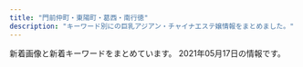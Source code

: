 ```yaml
---
title: "門前仲町・東陽町・葛西・南行徳"
description: "キーワード別にの巨乳アジアン・チャイナエステ嬢情報をまとめました。"
---
```


新着画像と新着キーワードをまとめています。
2021年05月17日の情報です。

<DmmAffiliateIns />
<KeywordTable
  shops={
    [
    {
        "station": "\u6728\u5834\u99c5A4\u51fa\u53e3",
        "name": "\u30ea\u30d5\u30ec\u30c3\u30b7\u30e5",
        "img_links": [
            "http://iyasinote.xyz/_src/20272614/x1.png",
            "http://iyasinote.xyz/_src/20272573/b1.png",
            "http://iyasinote.xyz/_src/20272626/sign.png",
            "http://iyasinote.xyz/_src/20272642/index_08.png",
            "http://iyasinote.xyz/_src/20850017/point_blur_jan142021_151523.jpg",
            "http://iyasinote.xyz/_src/20272683/point_blur_jan142021_151523.jpg",
            "http://iyasinote.xyz/_src/20272581/sign.png",
            "http://iyasinote.xyz/_src/20272636/back.png",
            "http://iyasinote.xyz/_src/20272644/wechatimg568.jpg",
            "http://iyasinote.xyz/_src/20272583/tel.png",
            "http://iyasinote.xyz/_src/20272571/img20160403102850637767.jpg",
            "http://iyasinote.xyz/_src/20272639/index_04.png",
            "http://iyasinote.xyz/_src/20272618/x3.png",
            "http://iyasinote.xyz/_src/20272643/index_09.png",
            "http://iyasinote.xyz/_src/20272608/back.png",
            "http://iyasinote.xyz/_src/20272602/sign.png",
            "http://iyasinote.xyz/_src/23776260/img20190220201540841954_20210421120550484.jpg",
            "http://iyasinote.xyz/_src/20272575/sign.png",
            "http://iyasinote.xyz/_src/20272570/dscf1336.jpg",
            "http://iyasinote.xyz/_src/20272665/img20160204005259325917.jpg",
            "http://iyasinote.xyz/_src/20272594/x3.png",
            "http://iyasinote.xyz/_src/20272568/img20151209023726260995.jpg",
            "http://iyasinote.xyz/_src/20272641/index_11.png",
            "http://iyasinote.xyz/_src/20272585/back.png",
            "http://iyasinote.xyz/_src/20850011/s2.jpg",
            "http://iyasinote.xyz/_src/20272631/x3.png",
            "http://iyasinote.xyz/_src/32108882/img20190623174539069990.jpg",
            "http://iyasinote.xyz/_src/20272599/back.png",
            "http://iyasinote.xyz/_src/20272668/info1.png",
            "http://iyasinote.xyz/_src/20272623/back.png",
            "http://iyasinote.xyz/_src/20272567/sign.png",
            "http://iyasinote.xyz/_src/20272640/index_05.png",
            "http://iyasinote.xyz/_src/20272590/x1.png",
            "http://iyasinote.xyz/_src/23776259/img20190220201540841954_20210421120550484.jpg",
            "http://iyasinote.xyz/_src/20272684/s2.jpg",
            "http://iyasinote.xyz/_src/20272578/b1.png",
            "http://iyasinote.xyz/_src/20272569/_x1m6343.jpg",
            "http://iyasinote.xyz/_src/21196925/img20180526163006762357.jpg",
            "http://iyasinote.xyz/_src/20272588/sign.png",
            "http://iyasinote.xyz/_src/20272584/tel.png",
            "http://iyasinote.xyz/_src/20272628/x1.png",
            "http://iyasinote.xyz/_src/20272612/sign.png",
            "http://iyasinote.xyz/_src/20850006/wechatimg568.jpg"
        ],
        "keywords": {},
        "url": "http://iyasinote.xyz/"
    },
    {
        "name": "\u3086\u304d",
        "url": "http://yuki.jpn.cm/",
        "img_links": [
            "http://yuki.jpn.cm/photos/sites/37/2020/03/2020030510332648.jpg",
            "http://yuki.jpn.cm/photos/sites/37/2020/03/202003051033562.jpg",
            "http://yuki.jpn.cm/photos/sites/37/2020/03/2020030510334277.jpg",
            "http://yuki.jpn.cm/images/room2.jpg",
            "http://yuki.jpn.cm/images/top.png",
            "http://yuki.jpn.cm/photos/sites/37/2020/03/2020030510331117.jpg",
            "http://yuki.jpn.cm/images/nbj2.jpg",
            "http://yuki.jpn.cm/images/s_staff.jpg",
            "http://yuki.jpn.cm/images/room1.jpg",
            "http://yuki.jpn.cm/images/1.jpg",
            "http://yuki.jpn.cm/images/mobile.jpg",
            "http://yuki.jpn.cm/photos/sites/37/2020/03/2020030510342475.jpg",
            "http://yuki.jpn.cm/images/room4.jpg",
            "http://yuki.jpn.cm/images/s_news.jpg",
            "http://yuki.jpn.cm/images/end.png",
            "http://yuki.jpn.cm/photos/sites/37/2020/03/2020030510325253.jpg",
            "http://yuki.jpn.cm/images/room3.jpg"
        ],
        "station": "\u5357\u884c\u5fb3\u99c5\u5317\u53e3",
        "keywords": {
            "83": 1,
            "85": 3,
            "D": 5,
            "86": 1
        }
    },
    {
        "img_links": [
            "https://chokoi.tyo.cm/images/end.png",
            "https://chokoi.tyo.cm/photos/sites/79/2021/05/2021050801194096.jpg",
            "https://chokoi.tyo.cm/photos/sites/79/2021/03/2021030906125267.jpg",
            "https://chokoi.tyo.cm/photos/sites/79/2021/03/2021030906125324.jpg",
            "https://chokoi.tyo.cm/images/sp_tit_staff.png",
            "https://chokoi.tyo.cm/images/sp_nav03.png",
            "https://chokoi.tyo.cm/images/room2.jpg",
            "https://chokoi.tyo.cm/images/link_nav01.jpg",
            "https://chokoi.tyo.cm/photos/sites/79/2021/03/2021030906125066.jpg",
            "https://chokoi.tyo.cm/images/room1.jpg",
            "https://chokoi.tyo.cm/images/img_service03.jpg",
            "https://chokoi.tyo.cm/images/link_nav03.jpg",
            "https://chokoi.tyo.cm/images/room4.jpg",
            "https://chokoi.tyo.cm/images/card.png",
            "https://chokoi.tyo.cm/images/img_service02.jpg",
            "https://chokoi.tyo.cm/photos/sites/79/2021/04/2021040405151464.jpg",
            "https://chokoi.tyo.cm/images/sp_nav02.png",
            "https://chokoi.tyo.cm/images/sp_tit_news.png",
            "https://chokoi.tyo.cm/images/sp_top.jpg",
            "https://chokoi.tyo.cm/images/top.png",
            "https://chokoi.tyo.cm/photos/sites/79/2021/03/202103090612546.jpg",
            "https://chokoi.tyo.cm/images/link_nav05.jpg",
            "https://chokoi.tyo.cm/photos/sites/79/2021/04/2021040405151563.jpg",
            "https://chokoi.tyo.cm/images/link_nav06.jpg",
            "https://chokoi.tyo.cm/images/sp_end.jpg",
            "https://chokoi.tyo.cm/images/re.png",
            "https://chokoi.tyo.cm/images/link_nav02.jpg",
            "https://chokoi.tyo.cm/images/room3.jpg",
            "https://chokoi.tyo.cm/images/link_nav04.jpg",
            "https://chokoi.tyo.cm/images/img_service01.jpg",
            "https://chokoi.tyo.cm/images/sp_nav01.png",
            "https://chokoi.tyo.cm/photos/sites/79/2021/03/2021030906125613.jpg"
        ],
        "station": "\u6728\u5834\u99c54b\u51fa\u53e3",
        "url": "https://chokoi.tyo.cm/",
        "name": "Loves \u30e9\u30d0\u30fc\u30ba",
        "keywords": {
            "88": 5,
            "86": 5,
            "87": 5,
            "83": 5,
            "E": 10,
            "C": 10,
            "D": 25,
            "85": 15
        }
    },
    {
        "station": "\u6d66\u5b89\u99c5\u5357\u53e3",
        "img_links": [
            "http://arelaxchel.este88.com/images/kaori1.jpg",
            "http://arelaxchel.este88.com/img/kixyoko1.jpg",
            "http://arelaxchel.este88.com/images/momo1.jpg",
            "http://arelaxchel.este88.com/img/kaori1.jpg",
            "http://arelaxchel.este88.com/images/ph1.jpg",
            "http://arelaxchel.este88.com/images/kixyoko1.jpg",
            "http://arelaxchel.este88.com/gals/koko1.jpg",
            "http://arelaxchel.este88.com/images/r01.jpg",
            "http://arelaxchel.este88.com/img/momo1.jpg",
            "http://arelaxchel.este88.com/gals/sayuri1.jpg",
            "http://arelaxchel.este88.com/images/mika1.jpg",
            "http://arelaxchel.este88.com/images/r02.jpg",
            "http://arelaxchel.este88.com/img/mika1.jpg",
            "http://arelaxchel.este88.com/images/r04.jpg",
            "http://arelaxchel.este88.com/gals/risa1.jpg"
        ],
        "url": "http://arelaxchel.este88.com/",
        "keywords": {},
        "name": "\u7483\u6765"
    },
    {
        "keywords": {
            "\u4e73": 1
        },
        "station": "\u7be0\u5d0e\u99c5\u897f\u53e3",
        "img_links": [
            "https://static.wixstatic.com/media/0e987e_66dae9fff67a4a7a8ae0dc9e20f796f8~mv2.png",
            "https://static.wixstatic.com/media/0e987e_a1b224f50322408086988edc5198b273~mv2.jpg",
            "https://static.wixstatic.com/media/0e987e_1679ce0bb843404cba048e3d4a181a6c~mv2_d_2207_3225_s_2.jpg",
            "https://static.wixstatic.com/media/0e987e_8079ae0f0d664248b7ef2ee6dda92782~mv2.png",
            "https://static.wixstatic.com/media/0e987e_f81114d4a5824d15974d25ecb4b8bdf0~mv2.png",
            "https://static.wixstatic.com/media/0e987e_cfdd0d64f4194102b1b5e79b9f13ab93~mv2_d_3225_2419_s_4_2.jpg",
            "https://static.wixstatic.com/media/0e987e_ecd7951dee7f42ee8d19da6acf10e545~mv2.png",
            "https://static.wixstatic.com/media/0e987e_04865866db29405f837253bbbb514370~mv2.jpg",
            "https://static.wixstatic.com/media/0e987e_4eea8036a1684d93b818072fe6423fa4~mv2.jpg",
            "https://static.wixstatic.com/media/0e987e_64a2635496c2491d87b7a6c3e2a3199f~mv2.png",
            "https://static.wixstatic.com/media/1fd55af04cc9e233f6ca4e29b72ebb00.png",
            "https://static.wixstatic.com/media/0e987e_1b192f7e81e74112b0226c8e6a717c8f~mv2.jpg",
            "https://static.wixstatic.com/media/41d000_8ebb7d13d81ea4139c54644b997e8076.png",
            "https://static.wixstatic.com/media/0e987e_88bebfebb7174ba7b6cbf72e7d9319e7~mv2.jpeg"
        ],
        "name": "MINAEN",
        "url": "https://277025115.wixsite.com/mysite-1/"
    },
    {
        "keywords": {
            "G": 4,
            "89": 6,
            "84": 2,
            "86": 2,
            "D": 4,
            "C": 14,
            "87": 2,
            "E": 4,
            "85": 8,
            "90": 2,
            "82": 2
        },
        "station": "\u845b\u897f\u99c5\u5317\u53e3",
        "img_links": [
            "http://www.uminoai.esjp.info/files/005-03.jpg",
            "http://www.uminoai.esjp.info/files/015.jpg",
            "http://www.uminoai.esjp.info/files/007.jpg",
            "http://www.uminoai.esjp.info/files/008-03.jpg",
            "http://www.uminoai.esjp.info/files/014.jpg",
            "http://www.uminoai.esjp.info/files/013-03.jpg",
            "http://www.uminoai.esjp.info/files/008.jpg",
            "http://www.uminoai.esjp.info/files/001-03.jpg",
            "http://www.uminoai.esjp.info/files/014-03.jpg",
            "http://www.uminoai.esjp.info/files/004-02.jpg",
            "http://www.uminoai.esjp.info/files/004-03.jpg",
            "http://www.uminoai.esjp.info/img/top-img02.png",
            "http://www.uminoai.esjp.info/files/015-03.jpg",
            "http://www.uminoai.esjp.info/img/top-img01.png",
            "http://www.uminoai.esjp.info/files/002-03.jpg",
            "http://www.uminoai.esjp.info/files/006-02.jpg",
            "http://www.uminoai.esjp.info/files/007-02.jpg",
            "http://www.uminoai.esjp.info/files/001-02.jpg",
            "http://www.uminoai.esjp.info/files/013.jpg",
            "http://www.uminoai.esjp.info/files/004.jpg",
            "http://www.uminoai.esjp.info/img/top-img03.png",
            "http://www.uminoai.esjp.info/img/call.png",
            "http://www.uminoai.esjp.info/files/007-03.jpg",
            "http://www.uminoai.esjp.info/files/013-02.jpg",
            "http://www.uminoai.esjp.info/img/tel.png",
            "http://www.uminoai.esjp.info/files/010-03.jpg",
            "http://www.uminoai.esjp.info/files/011-03.jpg",
            "http://www.uminoai.esjp.info/files/001.jpg",
            "http://www.uminoai.esjp.info/files/011.jpg",
            "http://www.uminoai.esjp.info/files/006-03.jpg",
            "http://www.uminoai.esjp.info/files/005.jpg",
            "http://www.uminoai.esjp.info/files/005-02.jpg",
            "http://www.uminoai.esjp.info/files/006.jpg",
            "http://www.uminoai.esjp.info/files/010-02.jpg",
            "http://www.uminoai.esjp.info/files/003-03.jpg",
            "http://www.uminoai.esjp.info/photo_news/upimg/26042605d76044c4a6_0.jpg",
            "http://www.uminoai.esjp.info/files/003.jpg",
            "http://www.uminoai.esjp.info/files/008-02.jpg",
            "http://www.uminoai.esjp.info/files/015-02.jpg",
            "http://www.uminoai.esjp.info/files/002-02.jpg",
            "http://www.uminoai.esjp.info/files/010.jpg",
            "http://www.uminoai.esjp.info/files/011-02.jpg",
            "http://www.uminoai.esjp.info/files/014-02.jpg",
            "http://www.uminoai.esjp.info/files/002.jpg",
            "http://www.uminoai.esjp.info/files/003-02.jpg"
        ],
        "name": "\u6d77\u306e\u611b",
        "url": "http://www.uminoai.esjp.info/"
    },
    {
        "station": "\u884c\u5fb3\u99c5\u5357\u53e3",
        "name": "\u30b3\u30b3\u30a2",
        "url": "http://aphrodite-est.xyz/",
        "img_links": [
            "http://aphrodite-est.xyz/img/nav-006.png",
            "http://aphrodite-est.xyz/img/stb.jpg",
            "http://aphrodite-est.xyz/img/tel.png",
            "http://aphrodite-est.xyz/img/cg04.png",
            "http://aphrodite-est.xyz/img/cg05.png",
            "http://aphrodite-est.xyz/img/nav-003.png",
            "http://aphrodite-est.xyz/img/nav-002.png",
            "http://aphrodite-est.xyz/img/cg03.png",
            "http://aphrodite-est.xyz/img/top01.png",
            "http://aphrodite-est.xyz/img/nav-005.png",
            "http://aphrodite-est.xyz/img/cg06.png",
            "http://aphrodite-est.xyz/img/cg07.png",
            "http://aphrodite-est.xyz/img/nav-001.png",
            "http://aphrodite-est.xyz/img/cg02.png",
            "http://aphrodite-est.xyz/img/cg01.png",
            "http://aphrodite-est.xyz/img/stt.jpg",
            "http://aphrodite-est.xyz/img/nav-004.png",
            "http://aphrodite-est.xyz/img/cg09.png",
            "http://aphrodite-est.xyz/img/no.png",
            "http://aphrodite-est.xyz/img/cg08.png"
        ],
        "keywords": {
            "E": 3,
            "85": 2,
            "86": 7,
            "C": 2,
            "D": 4
        }
    },
    {
        "station": "\u845b\u897f\u99c5\u897f\u53e3",
        "img_links": [
            "http://fuen.iest.info/photos/sites/2/2020/07/2020072110515940.jpg",
            "http://fuen.iest.info/images/themes/blue/s_pickup.png",
            "http://fuen.iest.info/images/themes/blue/s_staff.png",
            "http://fuen.iest.info/photos/sites/2/2018/12/2018121714525583.jpg",
            "http://fuen.iest.info/images/themes/blue/no2.png",
            "http://fuen.iest.info/photos/sites/2/2020/07/2020072110520042.jpg",
            "http://fuen.iest.info/images/themes/blue/r3.jpg",
            "http://fuen.iest.info/images/room1.jpg",
            "http://fuen.iest.info/images/room2.jpg",
            "http://fuen.iest.info/images/themes/blue/s_news.png",
            "http://fuen.iest.info/images/room4.jpg",
            "http://fuen.iest.info/images/themes/blue/line.png",
            "http://fuen.iest.info/images/themes/blue/s_ranking.png",
            "http://fuen.iest.info/images/themes/blue/s_link.png",
            "http://fuen.iest.info/images/room3.jpg",
            "http://fuen.iest.info/photos/sites/2/2020/07/2020072110520164.jpg",
            "http://fuen.iest.info/images/themes/blue/s_newface.png",
            "http://fuen.iest.info/images/themes/blue/mobile.jpg",
            "http://fuen.iest.info/images/themes/blue/s_zysx.png",
            "http://fuen.iest.info/images/themes/blue/no1.png",
            "http://fuen.iest.info/photos/sites/2/2020/07/2020072110515835.jpg",
            "http://fuen.iest.info/photos/sites/2/2020/07/2020072110520047.jpg"
        ],
        "keywords": {
            "D": 14,
            "E": 10,
            "87": 5,
            "88": 5,
            "85": 9,
            "86": 5,
            "C": 19
        },
        "url": "http://fuen.iest.info/",
        "name": "\u98a8\u7e01"
    },
    {
        "keywords": {
            "C": 11
        },
        "name": "\u685c",
        "img_links": [
            "http://sakura-est.xyz/images/pickt.png",
            "http://eskk.sakura-est.xyz/uploads//g1-225x300.jpg",
            "http://eskk.sakura-est.xyz/uploads//g4.jpg",
            "http://sakura-est.xyz/images/gat.png",
            "http://sakura-est.xyz/images/tite-staff.png",
            "http://sakura-est.xyz/images/r03.jpg",
            "http://sakura-est.xyz/images/r01.jpg",
            "http://sakura-est.xyz/images/g0.jpg",
            "http://sakura-est.xyz/images/r02.jpg",
            "http://eskk.sakura-est.xyz/uploads//g5-225x300.jpg",
            "http://sakura-est.xyz/images/r04.jpg",
            "http://eskk.sakura-est.xyz/uploads//g2-225x300.jpg",
            "http://sakura-est.xyz/images/mobile.png",
            "http://sakura-est.xyz/images/newt.png"
        ],
        "station": "\u897f\u845b\u897f\u99c5\u5357\u53e3",
        "url": "http://sakura-est.xyz/"
    },
    {
        "img_links": [],
        "keywords": {},
        "name": "CUTE GIRLS",
        "station": "\u897f\u845b\u897f\u99c5\u5357\u53e3",
        "url": "https://cg.uouono.com/"
    },
    {
        "url": "http://blue-est.xyz/",
        "name": "Angel Islands",
        "img_links": [
            "http://blue-est.xyz/images/y.jpg",
            "http://blue-est.xyz/images/ayk.jpg",
            "http://blue-est.xyz/images/sr.jpg",
            "http://blue-est.xyz/images/momo.jpg",
            "http://blue-est.xyz/images/nnm.jpg",
            "http://blue-est.xyz/images/h2.jpg",
            "http://blue-est.xyz/images/g18.jpg",
            "http://blue-est.xyz/images/mm.jpg",
            "http://blue-est.xyz/images/newt.png",
            "http://blue-est.xyz/images/ggg.jpg",
            "http://blue-est.xyz/images/ayi.jpg",
            "http://blue-est.xyz/images/mobile.png",
            "http://blue-est.xyz/images/hana.jpg",
            "http://blue-est.xyz/images/r02.jpg",
            "http://blue-est.xyz/images/mimi.jpg",
            "http://blue-est.xyz/images/lisa.jpg",
            "http://blue-est.xyz/images/runa.jpg",
            "http://blue-est.xyz/images/g6.jpg",
            "http://blue-est.xyz/images/mina.jpg",
            "http://blue-est.xyz/images/g101.jpg",
            "http://blue-est.xyz/images/top.png",
            "http://blue-est.xyz/images/mla.jpg",
            "http://blue-est.xyz/images/g0.jpg",
            "http://blue-est.xyz/images/r01.jpg",
            "http://blue-est.xyz/images/saki.jpg",
            "http://blue-est.xyz/images/pickt.png",
            "http://blue-est.xyz/images/na.jpg",
            "http://blue-est.xyz/images/my.jpg",
            "http://blue-est.xyz/images/tite-staff.png",
            "http://blue-est.xyz/images/miyu.jpg",
            "http://blue-est.xyz/images/lili.jpg",
            "http://blue-est.xyz/images/aya.jpg",
            "http://blue-est.xyz/images/gat.png",
            "http://blue-est.xyz/images/g4.jpg",
            "http://blue-est.xyz/images/laki.jpg",
            "http://blue-est.xyz/images/nana.jpg",
            "http://blue-est.xyz/images/g8.jpg",
            "http://blue-est.xyz/images/lie.jpg",
            "http://blue-est.xyz/images/g9.jpg",
            "http://blue-est.xyz/images/g1.jpg",
            "http://blue-est.xyz/images/moe.jpg",
            "http://blue-est.xyz/images/kaori.jpg",
            "http://blue-est.xyz/images/h1.jpg",
            "http://blue-est.xyz/images/g5.jpg",
            "http://blue-est.xyz/images/g7.jpg"
        ],
        "station": "\u884c\u5fb3\u99c5",
        "keywords": {
            "C": 7,
            "E": 1,
            "85": 1
        }
    },
    {
        "img_links": [
            "http://green-es.info/images/2.jpg",
            "http://green-es.info/img/haru.jpg",
            "http://green-es.info/images/tp.png",
            "http://green-es.info/images/news.jpg",
            "http://green-es.info/img/rika1.jpg",
            "http://green-es.info/img/yuki.jpg",
            "http://green-es.info/images/tt.jpg",
            "http://green-es.info/img/haru1.jpg",
            "http://green-es.info/img/eri1.jpg",
            "http://green-es.info/images/5.jpg",
            "http://green-es.info/img/eri.jpg",
            "http://green-es.info/images/6.jpg",
            "http://green-es.info/images/rem.jpg",
            "http://green-es.info/images/1.jpg",
            "http://green-es.info/images/3.jpg",
            "http://green-es.info/img/risa1.jpg",
            "http://green-es.info/images/mobile.jpg",
            "http://green-es.info/images/interior.png",
            "http://green-es.info/images/4.jpg",
            "http://green-es.info/images/staff_t.jpg",
            "http://green-es.info/images/interior_t.jpg",
            "http://green-es.info/img/risa.jpg",
            "http://green-es.info/img/yuki1.jpg",
            "http://green-es.info/img/rika.jpg",
            "http://green-es.info/img/koko1.jpg",
            "http://green-es.info/img/koko.jpg"
        ],
        "keywords": {
            "86": 1,
            "89": 1,
            "87": 2,
            "92": 1,
            "85": 1
        },
        "url": "http://green-es.info/",
        "station": "\u6771\u967d\u753a\u99c52\u756a\u51fa\u53e3",
        "name": "\u30b0\u30ea\u30fc\u30f3"
    },
    {
        "keywords": {
            "E": 2
        },
        "img_links": [
            "http://yurichan.info/picture/top23.png",
            "http://yurichan.info/uploads/210422/1-210422104422O6.jpg",
            "http://yurichan.info/uploads/210429/1-2104291253044W.jpg",
            "http://yurichan.info/uploads/201105/1-2011051P21C63.jpg",
            "http://yurichan.info/picture/end.png",
            "http://yurichan.info/uploads/210326/1-21032614153A55.jpg",
            "http://yurichan.info/picture/photo3.png",
            "http://yurichan.info/uploads/210322/1-21032209452GP.jpg",
            "http://yurichan.info/uploads/210219/1-210219153SC08.jpg",
            "http://yurichan.info/html/dianna_jing/images/room2.jpg",
            "http://yurichan.info/html/dianna_jing/images/room3.jpg",
            "http://yurichan.info/picture/top22.png",
            "http://yurichan.info/picture/i_therapist.png",
            "http://yurichan.info/picture/s_staff.png",
            "http://yurichan.info/picture/s_new.png",
            "http://yurichan.info/uploads/201116/1-201116132154547.jpg",
            "http://yurichan.info/uploads/210409/1-210409103Ta44.jpg",
            "http://yurichan.info/html/dianna_jing/images/room1.jpg",
            "http://yurichan.info/uploads/210222/1-2102220T0412K.jpg",
            "http://yurichan.info/uploads/210426/1-21042614562BJ.jpg",
            "http://yurichan.info/html/dianna_jing/images/room4.jpg"
        ],
        "name": "\u30e6\u30ea\u3061\u3083\u3093",
        "station": "\u884c\u5fb3\u99c5\u5357\u53e3",
        "url": "http://yurichan.info/"
    },
    {
        "station": "\u9580\u524d\u4ef2\u753a\u99c51\u756a\u51fa\u53e3",
        "img_links": [
            "http://www.yeraisha.esjp.info/photo_news/upimg/657035f9ba51dd5f6b_0.jpg",
            "http://www.yeraisha.esjp.info/files/007-03.jpg",
            "http://www.yeraisha.esjp.info/files/007-02.jpg",
            "http://www.yeraisha.esjp.info/photo_news/upimg/541995f8e7a123b0df_0.jpg",
            "http://www.yeraisha.esjp.info/files/001-02.jpg",
            "http://www.yeraisha.esjp.info/files/011-03.jpg",
            "http://www.yeraisha.esjp.info/files/014.jpg",
            "http://www.yeraisha.esjp.info/files/001.jpg",
            "http://www.yeraisha.esjp.info/files/002-02.jpg",
            "http://www.yeraisha.esjp.info/images/m-head01.jpg",
            "http://www.yeraisha.esjp.info/files/003.jpg",
            "http://www.yeraisha.esjp.info/files/001-03.jpg",
            "http://www.yeraisha.esjp.info/images/m-top003.jpg",
            "http://www.yeraisha.esjp.info/files/011.jpg",
            "http://www.yeraisha.esjp.info/photo_news/upimg/103916020c5436cbc3_0.jpg",
            "http://www.yeraisha.esjp.info/images/call.png",
            "http://www.yeraisha.esjp.info/photo_news/upimg/470435fe983ea66714_0.jpg",
            "http://www.yeraisha.esjp.info/files/003-02.jpg",
            "http://www.yeraisha.esjp.info/files/014-03.jpg",
            "http://www.yeraisha.esjp.info/photo_news/upimg/235456066b19e7057b_0.jpg",
            "http://www.yeraisha.esjp.info/photo_news/upimg/708855fa23e7b29bc6_1.jpg",
            "http://www.yeraisha.esjp.info/files/003-03.jpg",
            "http://www.yeraisha.esjp.info/files/015.jpg",
            "http://www.yeraisha.esjp.info/files/016.jpg",
            "http://www.yeraisha.esjp.info/files/010-03.jpg",
            "http://www.yeraisha.esjp.info/files/002-03.jpg",
            "http://www.yeraisha.esjp.info/photo_news/upimg/287876012472ea7f2e_1.jpg",
            "http://www.yeraisha.esjp.info/files/014-02.jpg",
            "http://www.yeraisha.esjp.info/files/015-02.jpg",
            "http://www.yeraisha.esjp.info/files/016-03.jpg",
            "http://www.yeraisha.esjp.info/photo_news/upimg/103916020c5436cbc3_1.jpg",
            "http://www.yeraisha.esjp.info/files/011-02.jpg",
            "http://www.yeraisha.esjp.info/photo_news/upimg/96590602a02528f39e_1.jpg",
            "http://www.yeraisha.esjp.info/files/010-02.jpg",
            "http://www.yeraisha.esjp.info/photo_news/upimg/541995f8e7a123b0df_1.jpg",
            "http://www.yeraisha.esjp.info/files/010.jpg",
            "http://www.yeraisha.esjp.info/files/015-03.jpg",
            "http://www.yeraisha.esjp.info/files/016-02.jpg",
            "http://www.yeraisha.esjp.info/photo_news/upimg/569645ff576e68a2f9_1.jpg",
            "http://www.yeraisha.esjp.info/images/foot01.jpg",
            "http://www.yeraisha.esjp.info/images/m-top004.jpg",
            "http://www.yeraisha.esjp.info/files/007.jpg",
            "http://www.yeraisha.esjp.info/files/002.jpg",
            "http://www.yeraisha.esjp.info/photo_news/upimg/287805fc9ed3c6dfd5_0.jpg"
        ],
        "name": "\u591c\u6765\u9999",
        "keywords": {
            "87": 6,
            "88": 2,
            "86": 10,
            "D": 12,
            "C": 4
        },
        "url": "http://www.yeraisha.esjp.info/"
    },
    {
        "url": "https://fussahoney.work/",
        "name": "\u967d\u3060\u307e\u308a",
        "img_links": [
            "https://fussahoney.work/_src/55644666/back.png",
            "https://fussahoney.work/_src/55644643/navi_04.png",
            "https://fussahoney.work/_src/55644746/img20210424215411497301.jpg",
            "https://fussahoney.work/_src/55644730/img20210424214533972247.jpg",
            "https://fussahoney.work/_src/55644721/back.png",
            "https://fussahoney.work/_src/55644736/img20210424215208455865.jpg",
            "https://fussahoney.work/_src/55644739/back.png",
            "https://fussahoney.work/_src/55644731/img20210424214533972247.jpg",
            "https://fussahoney.work/_src/55644728/img20210424214526317949.jpg",
            "https://fussahoney.work/_src/55932106/cam-21.jpg",
            "https://fussahoney.work/_src/55644766/index_05.png",
            "https://fussahoney.work/_src/55644747/img20210424215411497301.jpg",
            "https://fussahoney.work/_src/55644744/img20210424215411497301.jpg",
            "https://fussahoney.work/_src/55644690/gallery2.jpg",
            "https://fussahoney.work/_src/55644637/navi_01.png",
            "https://fussahoney.work/_src/55662288/cam2.jpg",
            "https://fussahoney.work/_src/55644768/index_06.png",
            "https://fussahoney.work/_src/55644651/slider3.png",
            "https://fussahoney.work/_src/55644645/navi_05.png",
            "https://fussahoney.work/_src/55644710/gallery22.jpg",
            "https://fussahoney.work/_src/55644756/img20210424215533641005.jpg",
            "https://fussahoney.work/_src/55644729/img20210424214526317949.jpg",
            "https://fussahoney.work/_src/55644668/back.png",
            "https://fussahoney.work/_src/55644764/index_04.png",
            "https://fussahoney.work/_src/55644658/img20210423214535183420.jpg",
            "https://fussahoney.work/_src/55647362/img20210425172639203334.png",
            "https://fussahoney.work/_src/55644682/img20210424195446755472.jpg",
            "https://fussahoney.work/_src/55644676/img20210424195227478527.jpg",
            "https://fussahoney.work/_src/55644680/img20210424195413788207.jpg",
            "https://fussahoney.work/_src/55644759/back.png",
            "https://fussahoney.work/_src/55644772/index_09.png",
            "https://fussahoney.work/_src/55644696/gallery5.jpg",
            "https://fussahoney.work/_src/55644733/img20210424215208455865.jpg",
            "https://fussahoney.work/_src/55644698/gallery6.jpg",
            "https://fussahoney.work/_src/55644673/back.png",
            "https://fussahoney.work/_src/55644660/img20210423214551710442.jpg",
            "https://fussahoney.work/_src/55932107/cam-22.jpg",
            "https://fussahoney.work/_src/55644678/img20210424195339075333.jpg",
            "https://fussahoney.work/_src/55644685/back.png",
            "https://fussahoney.work/_src/55644706/gallery-22.jpg",
            "https://fussahoney.work/_src/55644753/img20210424215533641005.jpg",
            "https://fussahoney.work/_src/55644749/back.png",
            "https://fussahoney.work/_src/55644704/gallery-21.jpg",
            "https://fussahoney.work/_src/55644754/img20210424215533641005.jpg",
            "https://fussahoney.work/_src/55644734/img20210424215208455865.jpg",
            "https://fussahoney.work/_src/55644715/back.png",
            "https://fussahoney.work/_src/55644688/gallery1.jpg",
            "https://fussahoney.work/_src/55644708/gallery11.jpg",
            "https://fussahoney.work/_src/55644743/img20210424215411497301.jpg",
            "https://fussahoney.work/_src/55644649/slider1.png",
            "https://fussahoney.work/_src/55644641/navi_03.png",
            "https://fussahoney.work/_src/55644659/img20210423214544782918.jpg",
            "https://fussahoney.work/_src/55644757/img20210424215533641005.jpg",
            "https://fussahoney.work/_src/55644653/slider5.png",
            "https://fussahoney.work/_src/55644639/navi_02.png",
            "https://fussahoney.work/_src/55644737/img20210424215208455865.jpg",
            "https://fussahoney.work/_src/55644726/img20210424214526317949.jpg",
            "https://fussahoney.work/_src/55644727/img20210424214533972247.jpg",
            "https://fussahoney.work/_src/55644692/gallery3.jpg",
            "https://fussahoney.work/_src/55644652/slider4.png",
            "https://fussahoney.work/_src/55644663/img20210424151308520968.jpg",
            "https://fussahoney.work/_src/55644701/back.png",
            "https://fussahoney.work/_src/55644650/slider2.png",
            "https://fussahoney.work/_src/55662289/cam.jpg",
            "https://fussahoney.work/_src/55644770/index_08.png",
            "https://fussahoney.work/_src/55644774/img20210425125358226802.png",
            "https://fussahoney.work/_src/55644694/gallery4.jpg"
        ],
        "keywords": {},
        "station": "\u6728\u5834\u99c51\u756a\u51fa\u53e3"
    },
    {
        "station": "\u6d66\u5b89\u99c5\u5357\u53e3",
        "img_links": [
            "http://www.36do.mensest.com/images/m-top003.jpg",
            "http://www.36do.mensest.com/files/001.jpg",
            "http://www.36do.mensest.com/files/002.jpg",
            "http://www.36do.mensest.com/images/call.png",
            "http://www.36do.mensest.com/files/003.jpg",
            "http://www.36do.mensest.com/images/foot01.jpg",
            "http://www.36do.mensest.com/files/005.jpg",
            "http://www.36do.mensest.com/images/m-head01.jpg"
        ],
        "url": "http://www.36do.mensest.com/",
        "keywords": {
            "C": 2,
            "D": 6,
            "87": 6,
            "86": 2
        },
        "name": "36\u2103"
    },
    {
        "keywords": {
            "D": 8,
            "C": 16,
            "83": 8,
            "\u5de8\u4e73": 1,
            "88": 12,
            "\u4e73": 1,
            "90": 4,
            "E": 16,
            "84": 12,
            "86": 8
        },
        "img_links": [
            "https://es-venus.xyz/img/st/st_yaya2.jpg",
            "https://es-venus.xyz/img/st/st_yaya3.jpg",
            "https://es-venus.xyz/img/top/nav_09.jpg",
            "https://es-venus.xyz/img/st/st_emi1.jpg",
            "https://es-venus.xyz/img/top/nav_07.jpg",
            "https://es-venus.xyz/img/top/nav_06.jpg",
            "https://es-venus.xyz/img/st/st_yaya.jpg",
            "https://es-venus.xyz/img/top/nav_04.jpg",
            "https://es-venus.xyz/img/system/campaign10.jpg",
            "https://es-venus.xyz/img/top/nav_03.jpg",
            "https://es-venus.xyz/img/top/nav_05.jpg",
            "https://es-venus.xyz/img/st/st_mimi.jpg",
            "https://es-venus.xyz/img/st/st_nanami.jpg",
            "https://es-venus.xyz/img/st/st_runa.jpg",
            "https://es-venus.xyz/img/st/st_shizuka1.jpg",
            "https://es-venus.xyz/img/st/st_hina.jpg",
            "https://es-venus.xyz/img/top/pic-12.jpg",
            "https://es-venus.xyz/img/top/mobile.jpg",
            "https://es-venus.xyz/img/st/st_misaki.jpg",
            "https://es-venus.xyz/img/st/st_natsu.jpg",
            "https://es-venus.xyz/img/top/pic-11.jpg",
            "https://es-venus.xyz/img/st/st_yumi.jpg",
            "https://es-venus.xyz/img/st/st_.jpg",
            "https://es-venus.xyz/img/st/st_yuyu.jpg",
            "https://es-venus.xyz/img/top/pic-1.png"
        ],
        "name": "Love Love -\u30e9\u30d6\u30e9\u30d6-",
        "station": "\u9580\u524d\u4ef2\u753a\u99c52\u756a\u53e3",
        "url": "https://es-venus.xyz/"
    },
    {
        "img_links": [
            "http://akien.work/staff_7559_1547886875744350.jpg",
            "http://akien.work/head_4_4332_1544580584784110.jpg",
            "http://akien.work/fengjing2.jpg",
            "http://akien.work/head_2_4332_1544580584367843.jpg",
            "http://akien.work/head_1_4332_15445805847677.jpg",
            "http://akien.work/jiejing4.jpg",
            "http://akien.work/jiejing5.jpg",
            "http://akien.work/staff_7170_1544625837499078_1.jpg",
            "http://akien.work/jiejing1.jpg",
            "http://akien.work/ditu.jpg",
            "http://akien.work/jiejing6.jpg",
            "http://akien.work/6.jpeg",
            "http://akien.work/jiejing3.jpg",
            "http://akien.work/jiejing2.jpg",
            "http://akien.work/staff_7170_1544625837499078.jpg",
            "http://akien.work/5.jpeg"
        ],
        "station": "\u8239\u5800\u99c5\u5317\u53e3",
        "name": "\u3084\u3059\u3089\u304e",
        "keywords": {},
        "url": "http://akien.work/"
    },
    {
        "station": "\u6728\u5834\u99c52\u756a\u51fa\u53e3",
        "img_links": [
            "http://surtaop.xyz/uploads/210317/1-21031GI910535.jpg",
            "http://surtaop.xyz/uploads/210317/1-21031GIK35c.jpg",
            "http://surtaop.xyz/templets/default/picture/sys1.png",
            "http://surtaop.xyz/templets/default/picture/head1.jpg",
            "http://surtaop.xyz/uploads/210317/1-21031GIPcZ.jpg",
            "http://surtaop.xyz/templets/default/picture/mobile.png",
            "http://surtaop.xyz/templets/default/picture/rec2.png",
            "http://surtaop.xyz/templets/default/picture/rec1.png",
            "http://surtaop.xyz/templets/default/picture/concept.jpg",
            "http://surtaop.xyz/templets/default/picture/sm.jpg",
            "http://surtaop.xyz/uploads/210317/1-21031GIH3224.jpg",
            "http://surtaop.xyz/templets/default/picture/interior_t.png",
            "http://surtaop.xyz/uploads/210317/1-21031GI550H3.jpg",
            "http://surtaop.xyz/uploads/210317/1-21031GIF5M0.jpg",
            "http://surtaop.xyz/templets/default/picture/line.png",
            "http://surtaop.xyz/templets/default/picture/int2.png",
            "http://surtaop.xyz/templets/default/picture/news.jpg",
            "http://surtaop.xyz/templets/default/picture/int1.png",
            "http://surtaop.xyz/templets/default/picture/int3.png",
            "http://surtaop.xyz/templets/default/picture/staff_t.png",
            "http://surtaop.xyz/uploads/210317/1-21031GIRI13.jpg",
            "http://surtaop.xyz/templets/default/picture/ta0.jpg"
        ],
        "url": "http://surtaop.xyz/",
        "keywords": {
            "D": 1
        },
        "name": "\u7652\u3057\u306e\u5929\u4f7f"
    },
    {
        "img_links": [
            "http://est-lux.com/img/ttl_recbnr.png",
            "http://est-lux.com/staff/haruka/01mb.jpg",
            "http://est-lux.com/staff/aya/01mb.jpg",
            "http://est-lux.com/pic/campaign.png",
            "http://est-lux.com/staff/haruka/01.jpg",
            "http://est-lux.com/staff/miharu/01.jpg",
            "http://est-lux.com/pic/head.png",
            "http://est-lux.com/staff/rina/01mb.jpg",
            "http://est-lux.com/staff/rina/01.jpg",
            "http://est-lux.com/staff/aya/01.jpg",
            "http://est-lux.com/staff/sakura/01.jpg",
            "http://est-lux.com/staff/sakura/01mb.jpg",
            "http://est-lux.com/staff/koko/01.jpg",
            "http://est-lux.com/img/ttl_mobile.png",
            "http://est-lux.com/i/files/homeimg.jpg",
            "http://est-lux.com/img/access/address.png",
            "http://est-lux.com/staff/miharu/01mb.jpg",
            "http://est-lux.com/staff/momo/01mb.jpg",
            "http://est-lux.com/staff/momo/01.jpg",
            "http://est-lux.com/staff/koko/01mb.jpg",
            "http://est-lux.com/img/ttl_staff.png"
        ],
        "url": "http://est-lux.com/",
        "station": "\u845b\u897f\u99c5\u4e2d\u592e\u53e3",
        "name": "Aegean Sea\u30fb\u30a8\u30fc\u30b2\u6d77",
        "keywords": {
            "C": 16
        }
    },
    {
        "keywords": {},
        "img_links": [],
        "station": "\u7be0\u5d0e\u99c5\u5317\u53e3",
        "url": "http://hi-msg.com/shamballa/",
        "name": "Shamballa\uff5e\u30b7\u30e3\u30f3\u30d0\u30e9"
    },
    {
        "img_links": [
            "http://wientry.work/uploads/210204/1-210204145321421.jpg",
            "http://wientry.work/static/picture/nav-005.png",
            "http://wientry.work/static/picture/left.jpg",
            "http://wientry.work/uploads/210507/1-21050G440193I.jpg",
            "http://wientry.work/static/picture/tel.png",
            "http://wientry.work/static/picture/right.jpg",
            "http://wientry.work/static/picture/nav-002.png",
            "http://wientry.work/static/picture/nav-004.png",
            "http://wientry.work/uploads/210204/1-2102041454259C.jpg",
            "http://wientry.work/static/picture/top01.png",
            "http://wientry.work/static/picture/nav-003.png",
            "http://wientry.work/uploads/210204/1-2102041451144E.jpg",
            "http://wientry.work/static/picture/nav-006.png",
            "http://wientry.work/static/picture/nav-001.png",
            "http://wientry.work/static/picture/top003.jpg"
        ],
        "url": "http://wientry.work/",
        "name": "\u30e9\u30d6\u30ea\u30fc",
        "station": "\u884c\u5fb3\u99c5",
        "keywords": {
            "\u4e73": 2,
            "D": 2,
            "88": 1,
            "84": 1,
            "85": 2,
            "C": 2
        }
    },
    {
        "station": "\u845b\u897f\u99c5\u5730\u4e0b\u9244\u535a\u7269\u9928\u53e3",
        "url": "https://lovelove.ests.jp/",
        "img_links": [
            "https://lovelove.ests.jp/images/themes/pink/s_link.png",
            "https://lovelove.ests.jp/images/themes/pink/no1.png",
            "https://lovelove.ests.jp/photos/sites/54/2021/05/2021051118313164.jpg",
            "https://lovelove.ests.jp/images/themes/pink/s_staff.png",
            "https://lovelove.ests.jp/images/room2.jpg",
            "https://lovelove.ests.jp/photos/sites/54/2021/05/202105171048262-600x800.jpg",
            "https://lovelove.ests.jp/photos/sites/54/2021/03/2021033018473374.jpg",
            "https://lovelove.ests.jp/images/themes/pink/r3.jpg",
            "https://lovelove.ests.jp/images/room4.jpg",
            "https://lovelove.ests.jp/photos/sites/54/2021/04/2021040118264097.jpg",
            "https://lovelove.ests.jp/photos/sites/54/2021/04/2021040311415296.jpg",
            "https://lovelove.ests.jp/photos/sites/54/2021/05/2021051118313216.jpg",
            "https://lovelove.ests.jp/images/themes/pink/s_ranking.png",
            "https://lovelove.ests.jp/photos/sites/54/2021/05/2021051118312459.jpg",
            "https://lovelove.ests.jp/photos/sites/54/2021/03/2021033018462349.jpg",
            "https://lovelove.ests.jp/images/themes/pink/s_news.png",
            "https://lovelove.ests.jp/images/themes/pink/s_newface.png",
            "https://lovelove.ests.jp/photos/sites/54/2021/05/2021051015192459.jpg",
            "https://lovelove.ests.jp/photos/sites/54/2021/05/2021051118313343.jpg",
            "https://lovelove.ests.jp/photos/sites/54/2021/05/2021051118312535.jpg",
            "https://lovelove.ests.jp/images/themes/pink/s_pickup.png",
            "https://lovelove.ests.jp/photos/sites/54/2021/03/2021033018462288.jpg",
            "https://lovelove.ests.jp/images/room1.jpg",
            "https://lovelove.ests.jp/photos/sites/54/2021/05/2021051118312728.jpg",
            "https://lovelove.ests.jp/photos/sites/54/2021/05/2021051118312994.jpg",
            "https://lovelove.ests.jp/photos/sites/54/2021/03/2021033018462548.jpg",
            "https://lovelove.ests.jp/images/themes/pink/line.png",
            "https://lovelove.ests.jp/images/room3.jpg",
            "https://lovelove.ests.jp/images/themes/pink/no2.png",
            "https://lovelove.ests.jp/photos/sites/54/2021/05/2021051015192459-600x800.jpg",
            "https://lovelove.ests.jp/images/themes/pink/mobile.jpg",
            "https://lovelove.ests.jp/photos/sites/54/2021/05/202105171048262.jpg",
            "https://lovelove.ests.jp/photos/sites/54/2021/05/2021051118312640.jpg"
        ],
        "keywords": {
            "85": 11,
            "C": 24,
            "86": 25,
            "87": 17,
            "88": 4,
            "D": 37,
            "E": 13
        },
        "name": "LOVE LOVE"
    },
    {
        "img_links": [
            "http://www.mens-royal.com/files/067-02.jpg",
            "http://www.mens-royal.com/images/s_mobile.png",
            "http://www.mens-royal.com/images/nbj3.jpg",
            "http://www.mens-royal.com/images/girl-z1.jpg",
            "http://www.mens-royal.com/images/s_pick.png",
            "http://www.mens-royal.com/images/mobile.jpg",
            "http://www.mens-royal.com/images/room4.jpg",
            "http://www.mens-royal.com/images/link/koko_200x40.png",
            "http://www.mens-royal.com/files/057-02.jpg",
            "http://www.mens-royal.com/files/072-02.jpg",
            "http://www.mens-royal.com/images/s_link.png",
            "http://www.mens-royal.com/files/063-02.jpg",
            "http://www.mens-royal.com/files/071.jpg",
            "http://www.mens-royal.com/files/071-02.jpg",
            "http://www.mens-royal.com/images/top02.jpg",
            "http://www.mens-royal.com/images/girl-z2.jpg",
            "http://www.mens-royal.com/images/room1.jpg",
            "http://www.mens-royal.com/images/top01.jpg",
            "http://www.mens-royal.com/files/042-02.jpg",
            "http://www.mens-royal.com/files/072.jpg",
            "http://www.mens-royal.com/files/067.jpg",
            "http://www.mens-royal.com/images/room3.jpg",
            "http://www.mens-royal.com/images/s_news.png",
            "http://www.mens-royal.com/files/057.jpg",
            "http://www.mens-royal.com/images/s_staff.png",
            "http://www.mens-royal.com/files/042.jpg",
            "http://www.mens-royal.com/images/room2.jpg",
            "http://www.mens-royal.com/files/063.jpg"
        ],
        "name": "Royal\uff5e\u30ed\u30a4\u30e4\u30eb\uff5e",
        "station": "\u845b\u897f\u99c5\u897f\u53e3",
        "keywords": {
            "D": 2,
            "88": 8,
            "87": 2,
            "84": 2,
            "F": 4,
            "C": 16,
            "E": 4
        },
        "url": "http://www.mens-royal.com/"
    },
    {
        "url": "http://ran.xyz.mn/",
        "img_links": [],
        "station": "\u845b\u897f\u99c5\u897f\u53e3",
        "name": "\u82b1\u6d77",
        "keywords": {}
    },
    {
        "keywords": {
            "88": 6,
            "87": 7,
            "86": 15,
            "85": 3,
            "C": 22,
            "E": 9,
            "D": 21
        },
        "img_links": [
            "http://cuorea-massage.work/img/nos.jpg",
            "http://cuorea-massage.work/img/sta11.jpg",
            "http://cuorea-massage.work/img/sta12.jpg",
            "http://cuorea-massage.work/img/st13.jpg",
            "http://cuorea-massage.work/img/m5.jpg",
            "http://cuorea-massage.work/img/m1.jpg",
            "http://cuorea-massage.work/img/st24.jpg",
            "http://cuorea-massage.work/img/fla-2.jpg",
            "http://cuorea-massage.work/i/img/sta15.jpg",
            "http://cuorea-massage.work/img/st22.jpg",
            "http://cuorea-massage.work/img/m60.jpg",
            "http://cuorea-massage.work/img/s7.jpg",
            "http://cuorea-massage.work/img/st1.jpg",
            "http://cuorea-massage.work/img/botton.jpg",
            "http://cuorea-massage.work/img/m6.jpg",
            "http://cuorea-massage.work/i/img/sta7.jpg",
            "http://cuorea-massage.work/i/img/sta16.jpg",
            "http://cuorea-massage.work/img/m40.jpg",
            "http://cuorea-massage.work/img/sta4.jpg",
            "http://cuorea-massage.work/img/sta19.jpg",
            "http://cuorea-massage.work/img/s1.jpg",
            "http://cuorea-massage.work/img/s16.jpg",
            "http://cuorea-massage.work/img/m3.jpg",
            "http://cuorea-massage.work/img/m30.jpg",
            "http://cuorea-massage.work/img/st17.jpg",
            "http://cuorea-massage.work/img/st23.jpg",
            "http://cuorea-massage.work/img/sta22.jpg",
            "http://cuorea-massage.work/i/img/sta21.jpg",
            "http://cuorea-massage.work/img/head.jpg",
            "http://cuorea-massage.work/img/s23.jpg",
            "http://cuorea-massage.work/img/sta17.jpg",
            "http://cuorea-massage.work/img/st12.jpg",
            "http://cuorea-massage.work/i/img/sta4.jpg",
            "http://cuorea-massage.work/i/img/sta12.jpg",
            "http://cuorea-massage.work/img/s24.jpg",
            "http://cuorea-massage.work/img/credit.jpg",
            "http://cuorea-massage.work/img/st21.jpg",
            "http://cuorea-massage.work/img/s21.jpg",
            "http://cuorea-massage.work/img/st4.jpg",
            "http://cuorea-massage.work/img/s4.jpg",
            "http://cuorea-massage.work/img/s19.jpg",
            "http://cuorea-massage.work/i/img/sta19.jpg",
            "http://cuorea-massage.work/img/sta16.jpg",
            "http://cuorea-massage.work/img/sta13.jpg",
            "http://cuorea-massage.work/img/sta23.jpg",
            "http://cuorea-massage.work/img/st04.jpg",
            "http://cuorea-massage.work/i/img/sta17.jpg",
            "http://cuorea-massage.work/i/img/sta11.jpg",
            "http://cuorea-massage.work/img/m20.jpg",
            "http://cuorea-massage.work/i/img/sta24.jpg",
            "http://cuorea-massage.work/i/img/sta1.jpg",
            "http://cuorea-massage.work/img/sta21.jpg",
            "http://cuorea-massage.work/i/img/paypay.jpg",
            "http://cuorea-massage.work/img/st19.jpg",
            "http://cuorea-massage.work/img/m2.jpg",
            "http://cuorea-massage.work/img/st16.jpg",
            "http://cuorea-massage.work/img/s11.jpg",
            "http://cuorea-massage.work/img/st15.jpg",
            "http://cuorea-massage.work/img/st7.jpg",
            "http://cuorea-massage.work/img/sta7.jpg",
            "http://cuorea-massage.work/img/s15.jpg",
            "http://cuorea-massage.work/img/s13.jpg",
            "http://cuorea-massage.work/img/sta1.jpg",
            "http://cuorea-massage.work/i/img/r2.jpg",
            "http://cuorea-massage.work/i/img/sta22.jpg",
            "http://cuorea-massage.work/img/s22.jpg",
            "http://cuorea-massage.work/i/img/st21.jpg",
            "http://cuorea-massage.work/img/m4.jpg",
            "http://cuorea-massage.work/i/img/sta23.jpg",
            "http://cuorea-massage.work/img/s12.jpg",
            "http://cuorea-massage.work/img/m50.jpg",
            "http://cuorea-massage.work/i/img/r3.jpg",
            "http://cuorea-massage.work/img/sta15.jpg",
            "http://cuorea-massage.work/img/fla.jpg",
            "http://cuorea-massage.work/img/st11.jpg",
            "http://cuorea-massage.work/img/sta24.jpg",
            "http://cuorea-massage.work/i/img/nos.jpg",
            "http://cuorea-massage.work/img/st015.jpg",
            "http://cuorea-massage.work/i/img/r1.jpg"
        ],
        "station": "\u6771\u967d\u753a\u99c54\u756a\u51fa\u53e3",
        "url": "http://cuorea-massage.work/",
        "name": "\u30af\u30aa\u30ec\u30a2"
    },
    {
        "name": "\u68ee\u306e\u5bb6",
        "url": "http://arm-salon.com/",
        "img_links": [
            "http://arm-salon.com/staff/aya/01mb.jpg",
            "http://arm-salon.com/staff/nene/01.jpg",
            "http://arm-salon.com/staff/mika/01mb.jpg",
            "http://arm-salon.com/staff/hana/01.jpg",
            "http://arm-salon.com/staff/sizuka/01mb.jpg",
            "http://arm-salon.com/pic/top.png",
            "http://arm-salon.com/staff/aya/01.jpg",
            "http://arm-salon.com/img/ttl_mobile.png",
            "http://arm-salon.com/staff/kana/01.jpg",
            "http://arm-salon.com/staff/kana/01mb.jpg",
            "http://arm-salon.com/staff/momo/01.jpg",
            "http://arm-salon.com/staff/yuna/01mb.jpg",
            "http://arm-salon.com/staff/yuna/01.jpg",
            "http://arm-salon.com/img/ttl_staff.png",
            "http://arm-salon.com/staff/momo/01mb.jpg",
            "http://arm-salon.com/i/files/homeimg.jpg",
            "http://arm-salon.com/img/att.png",
            "http://arm-salon.com/staff/nene/01mb.jpg",
            "http://arm-salon.com/staff/sizuka/01.jpg",
            "http://arm-salon.com/pic/head.png",
            "http://arm-salon.com/staff/mika/01.jpg",
            "http://arm-salon.com/staff/hana/01mb.jpg"
        ],
        "keywords": {
            "C": 17
        },
        "station": "\u897f\u845b\u897f\u99c5\u5317\u53e3"
    },
    {
        "keywords": {
            "87": 3,
            "88": 5,
            "86": 1,
            "C": 17
        },
        "station": "\u9580\u524d\u4ef2\u753a\u99c53\u756a\u53e3",
        "img_links": [
            "http://lamar-massage.work/img/st35.jpg",
            "http://lamar-massage.work/img/sta32.png",
            "http://lamar-massage.work/img/ss14.png",
            "http://lamar-massage.work/i/img/top.jpg",
            "http://lamar-massage.work/i/img/sta14.png",
            "http://lamar-massage.work/i/img/sta33.png",
            "http://lamar-massage.work/i/img/sta23.png",
            "http://lamar-massage.work/i/img/sta31.png",
            "http://lamar-massage.work/img/st30.png",
            "http://lamar-massage.work/i/img/sta32.png",
            "http://lamar-massage.work/img/st33.png",
            "http://lamar-massage.work/i/img/sta35.jpg",
            "http://lamar-massage.work/img/s30.png",
            "http://lamar-massage.work/img/link-4.png",
            "http://lamar-massage.work/img/sta28.png",
            "http://lamar-massage.work/img/st34.jpg",
            "http://lamar-massage.work/img/s31.png",
            "http://lamar-massage.work/i/img/r2.jpg",
            "http://lamar-massage.work/img/nos.png",
            "http://lamar-massage.work/img/mo.png",
            "http://lamar-massage.work/img/st14.png",
            "http://lamar-massage.work/img/s14.png",
            "http://lamar-massage.work/i/img/sta28.png",
            "http://lamar-massage.work/img/head.png",
            "http://lamar-massage.work/i/img/sta34.jpg",
            "http://lamar-massage.work/i/img/sm.jpg",
            "http://lamar-massage.work/img/link-3.png",
            "http://lamar-massage.work/img/sta14.png",
            "http://lamar-massage.work/img/sta31.png",
            "http://lamar-massage.work/img/sta30.png",
            "http://lamar-massage.work/img/s28.png",
            "http://lamar-massage.work/img/bottom.png",
            "http://lamar-massage.work/img/st32.png",
            "http://lamar-massage.work/img/s35.jpg",
            "http://lamar-massage.work/img/sta34.jpg",
            "http://lamar-massage.work/img/st31.png",
            "http://lamar-massage.work/i/img/sta24.png",
            "http://lamar-massage.work/img/s34.jpg",
            "http://lamar-massage.work/img/ss35.jpg",
            "http://lamar-massage.work/img/sta35.jpg",
            "http://lamar-massage.work/i/img/sta30.png",
            "http://lamar-massage.work/i/img/r4.jpg",
            "http://lamar-massage.work/img/s32.png",
            "http://lamar-massage.work/i/img/sta29.png",
            "http://lamar-massage.work/i/img/r3.jpg",
            "http://lamar-massage.work/img/link-2.png",
            "http://lamar-massage.work/img/st28.png",
            "http://lamar-massage.work/img/st29.png",
            "http://lamar-massage.work/img/sta29.png",
            "http://lamar-massage.work/img/sta33.png",
            "http://lamar-massage.work/img/link-1.png"
        ],
        "url": "http://lamar-massage.work/",
        "name": "\u30e9\u30fb\u30e1\u30fc\u30eb"
    },
    {
        "station": "\u9580\u524d\u4ef2\u753a\u99c56\u756a\u51fa\u53e3",
        "url": "http://www.lover.iesjp.com/",
        "name": "\u6625 -\u306f\u308b-",
        "keywords": {
            "86": 6,
            "C": 6,
            "87": 18,
            "D": 18
        },
        "img_links": [
            "http://www.lover.iesjp.com/files/004-02.jpg",
            "http://www.lover.iesjp.com/files/001-03.jpg",
            "http://www.lover.iesjp.com/files/002-02.jpg",
            "http://www.lover.iesjp.com/files/005.jpg",
            "http://www.lover.iesjp.com/files/004-03.jpg",
            "http://www.lover.iesjp.com/files/001.jpg",
            "http://www.lover.iesjp.com/images/sp_tit_therapist.png",
            "http://www.lover.iesjp.com/files/005-03.jpg",
            "http://www.lover.iesjp.com/images/tit_new.png",
            "http://www.lover.iesjp.com/files/001-02.jpg",
            "http://www.lover.iesjp.com/images/top.jpg",
            "http://www.lover.iesjp.com/images/maining.jpg",
            "http://www.lover.iesjp.com/files/002-03.jpg",
            "http://www.lover.iesjp.com/images/tit_therapist.png",
            "http://www.lover.iesjp.com/files/002.jpg",
            "http://www.lover.iesjp.com/images/sp_tit_new.png",
            "http://www.lover.iesjp.com/files/004.jpg",
            "http://www.lover.iesjp.com/files/005-02.jpg",
            "http://www.lover.iesjp.com/images/sp_top.jpg",
            "http://www.lover.iesjp.com/images/img_tel.png"
        ]
    },
    {
        "keywords": {
            "83": 4,
            "88": 1,
            "E": 2,
            "D": 5,
            "87": 1,
            "C": 2,
            "85": 2,
            "86": 1
        },
        "station": "\u884c\u5fb3\u99c5\u5357\u53e3",
        "img_links": [
            "https://sweet-queen.ests.jp/images/top.png",
            "http://gekkou2.a1.ies.bz/upload/sites/12/2021/05/2021051416285565.jpg",
            "https://sweet-queen.ests.jp/photos/sites/12/2020/12/2020122317270920.jpg",
            "https://sweet-queen.ests.jp/images/s_face.jpg",
            "https://sweet-queen.ests.jp/photos/sites/12/2021/03/2021031516515050.jpg",
            "https://sweet-queen.ests.jp/photos/sites/12/2020/12/202012161830054.jpg",
            "https://sweet-queen.ests.jp/images/s_mobile.jpg",
            "https://sweet-queen.ests.jp/images/s_news.jpg",
            "https://sweet-queen.ests.jp/photos/sites/12/2021/05/2021051416285565.jpg",
            "https://sweet-queen.ests.jp/photos/sites/12/2021/05/202105071859270.jpg",
            "https://sweet-queen.ests.jp/images/s_staff.png",
            "https://sweet-queen.ests.jp/photos/sites/12/2020/12/2020122317262280.jpg",
            "https://sweet-queen.ests.jp/photos/sites/12/2021/03/2021032318094325.jpg",
            "https://sweet-queen.ests.jp/images/s_link.png",
            "https://sweet-queen.ests.jp/images/mobile.jpg",
            "https://sweet-queen.ests.jp/photos/sites/12/2021/01/2021010819070927.jpg",
            "http://gekkou2.a1.ies.bz/upload/sites/12/2021/05/202105071859270.jpg",
            "https://sweet-queen.ests.jp/photos/sites/12/2020/12/2020120213320379.jpg"
        ],
        "name": "Sweet Queen\u30fb\u30b9\u30a6\u30a3\u30fc\u30c8\u30af\u30a4\u30fc\u30f3",
        "url": "https://sweet-queen.ests.jp/"
    },
    {
        "img_links": [
            "http://beautygirls-station.work/sp/img/time.jpg",
            "http://beautygirls-station.work/sp/img/tit.jpg",
            "http://beautygirls-station.work/img/bod.png",
            "http://beautygirls-station.work/img/sta3.jpg",
            "http://beautygirls-station.work/sp/img/t-a.jpg",
            "http://beautygirls-station.work/sp/img/pic.jpg",
            "http://beautygirls-station.work/sp/img/st1.jpg",
            "http://beautygirls-station.work/img/s2.jpg",
            "http://beautygirls-station.work/img/st3.jpg",
            "http://beautygirls-station.work/sp/img/info.jpg",
            "http://beautygirls-station.work/img/sta1.jpg",
            "http://beautygirls-station.work/sp/img/st2.jpg",
            "http://beautygirls-station.work/img/rom.png",
            "http://beautygirls-station.work/img/s1.jpg",
            "http://beautygirls-station.work/sp/img/p3.jpg",
            "http://beautygirls-station.work/sp/img/add.jpg",
            "http://beautygirls-station.work/sp/img/t-o.jpg",
            "http://beautygirls-station.work/sp/img/t-s.jpg",
            "http://beautygirls-station.work/img/mo.png",
            "http://beautygirls-station.work/sp/img/p2.jpg",
            "http://beautygirls-station.work/img/nos.jpg",
            "http://beautygirls-station.work/sp/img/t-r.jpg",
            "http://beautygirls-station.work/img/bottom.png",
            "http://beautygirls-station.work/sp/img/t-t.jpg",
            "http://beautygirls-station.work/img/st1.jpg",
            "http://beautygirls-station.work/sp/img/st3.jpg",
            "http://beautygirls-station.work/sp/img/pc.jpg",
            "http://beautygirls-station.work/sp/img/botton.jpg",
            "http://beautygirls-station.work/img/sta2.jpg",
            "http://beautygirls-station.work/img/s3.jpg",
            "http://beautygirls-station.work/sp/img/tel.jpg",
            "http://beautygirls-station.work/sp/img/sys.jpg",
            "http://beautygirls-station.work/sp/img/p1.jpg",
            "http://beautygirls-station.work/img/st2.jpg"
        ],
        "url": "http://beautygirls-station.work/",
        "station": "\u9580\u524d\u4ef2\u753a\u99c53\u756a\u51fa\u53e3",
        "name": "\u7f8e\u5c11\u5973\u770b\u8b77\u30b9\u30c6\u30fc\u30b7\u30e7\u30f3",
        "keywords": {
            "D": 2,
            "C": 12,
            "E": 2,
            "87": 2,
            "86": 2,
            "85": 2
        }
    },
    {
        "name": "Honey Spa \uff5e\u30cf\u30cb\u30fc\u30b9\u30d1\uff5e",
        "keywords": {
            "\u30bb\u30af\u30b7\u30fc": 1,
            "85": 5,
            "89": 1,
            "C": 28,
            "\u5de8\u4e73": 1,
            "\u4e73": 1,
            "D": 10,
            "\u80f8": 1,
            "86": 5
        },
        "station": "\u884c\u5fb3\u99c5",
        "url": "http://sh-honeyspa.work/",
        "img_links": [
            "http://sh-honeyspa.work/uploads/200608/1-20060P9542X63.jpg",
            "http://sh-honeyspa.work/uploads/180703/1-1PF30Z04J01.jpg",
            "http://sh-honeyspa.work/templets/default/picture/top.jpg",
            "http://sh-honeyspa.work/uploads/allimg/180703/1-1PF3111J3201.png",
            "http://sh-honeyspa.work/templets/default/picture/top1.jpg",
            "http://sh-honeyspa.work/uploads/200114/1-200114154TN60.jpg",
            "http://sh-honeyspa.work/uploads/181109/1-1Q1091511432Z.jpg",
            "http://sh-honeyspa.work/templets/default/picture/girl-z1.jpg",
            "http://sh-honeyspa.work/uploads/190311/1-1Z3111253164H.jpg",
            "http://sh-honeyspa.work/uploads/201126/1-20112613341O53.jpg",
            "http://sh-honeyspa.work/uploads/allimg/180629/1-1P629115504250.png",
            "http://sh-honeyspa.work/uploads/191122/1-191122161241O8.jpg",
            "http://sh-honeyspa.work/uploads/190903/1-1ZZ3133G9361.jpg",
            "http://sh-honeyspa.work/templets/default/picture/staff01.jpg",
            "http://sh-honeyspa.work/uploads/210201/1-21020111123UH.jpg",
            "http://sh-honeyspa.work/uploads/200812/1-200Q213432R35.jpg",
            "http://sh-honeyspa.work/uploads/181023/1-1Q0230950223S.jpg",
            "http://sh-honeyspa.work/uploads/210507/1-21050G41121532.jpg",
            "http://sh-honeyspa.work/uploads/191223/1-19122316264LR.jpg",
            "http://sh-honeyspa.work/uploads/200113/1-20011316422c28.jpg",
            "http://sh-honeyspa.work/uploads/180703/1-1PF30Z200O9.jpg",
            "http://sh-honeyspa.work/uploads/190903/1-1ZZ3133U4960.jpg",
            "http://sh-honeyspa.work/templets/default/picture/girl-z2.jpg",
            "http://sh-honeyspa.work/uploads/180629/1-1P629141950141.png",
            "http://sh-honeyspa.work/templets/default/picture/s_news.jpg",
            "http://sh-honeyspa.work/uploads/191115/1-191115100214144.jpg",
            "http://sh-honeyspa.work/uploads/180629/1-1P629142554530.png"
        ]
    },
    {
        "url": "http://sakurairo.msa.jp/",
        "name": "\u685c\u8272",
        "station": "\u884c\u5fb3\u99c5\u5357\u53e3",
        "img_links": [
            "http://sakurairo.msa.jp/images/home/index_01.png",
            "http://sakurairo.msa.jp/images/home/index_c.png",
            "http://sakurairo.msa.jp/images/home/campaign_02.jpg",
            "http://sakurairo.msa.jp/images/headerParts01.png",
            "http://sakurairo.msa.jp/images/home/index_05.png",
            "http://sakurairo.msa.jp/images/home/index_d.png",
            "http://sakurairo.msa.jp/images/home/index_b.png",
            "http://sakurairo.msa.jp/images/home/campaign_01.jpg",
            "http://sakurairo.msa.jp/images/home/index_tel.png",
            "http://sakurairo.msa.jp/images/top/top_01.jpg",
            "http://sakurairo.msa.jp/images/top/top_05.jpg",
            "http://sakurairo.msa.jp/images/top_flash_02.jpg",
            "http://sakurairo.msa.jp/images/top_flash_01.jpg",
            "http://sakurairo.msa.jp/images/home/index_13.png",
            "http://sakurairo.msa.jp/images/home/index_11.png",
            "http://sakurairo.msa.jp/images/home/index_a.png",
            "http://sakurairo.msa.jp/images/staff/staff_01.png",
            "http://sakurairo.msa.jp/images/top/top_03.jpg",
            "http://sakurairo.msa.jp/images/home/index_15.png",
            "http://sakurairo.msa.jp/images/home/index_07.png",
            "http://sakurairo.msa.jp/images/home/top.jpg",
            "http://sakurairo.msa.jp/images/top_01.png",
            "http://sakurairo.msa.jp/images/home/index_17.png",
            "http://sakurairo.msa.jp/images/staff/staff_04d.jpg",
            "http://sakurairo.msa.jp/images/home/index_12.png",
            "http://sakurairo.msa.jp/images/top/top_04.jpg",
            "http://sakurairo.msa.jp/images/page_top.png",
            "http://sakurairo.msa.jp/images/home/index_06.png",
            "http://sakurairo.msa.jp/images/home/index_14.png",
            "http://sakurairo.msa.jp/images/staff/staff_03d.jpg",
            "http://sakurairo.msa.jp/images/staff/staff_01d.jpg",
            "http://sakurairo.msa.jp/images/top_02.png",
            "http://sakurairo.msa.jp/images/top/top_02.jpg",
            "http://sakurairo.msa.jp/images/staff/staff_07e.jpg",
            "http://sakurairo.msa.jp/images/top/top_08.png",
            "http://sakurairo.msa.jp/images/home/index_10.png",
            "http://sakurairo.msa.jp/images/top/top_06.jpg",
            "http://sakurairo.msa.jp/images/staff/staff_03.png",
            "http://sakurairo.msa.jp/images/home/index_09.png",
            "http://sakurairo.msa.jp/images/top_04.png",
            "http://sakurairo.msa.jp/images/staff/staff_02d.jpg",
            "http://sakurairo.msa.jp/images/home/index_19.png"
        ],
        "keywords": {
            "D": 3,
            "C": 1,
            "85": 2,
            "86": 1,
            "84": 1
        }
    },
    {
        "name": "\u7f8e",
        "keywords": {},
        "img_links": [
            "http://hi-msg.com/mi/img/p-6.jpg",
            "http://hi-msg.com/mi/img/staff-list-top.jpg",
            "http://hi-msg.com/mi/img/p-9.jpg",
            "http://hi-msg.com/mi/img/p-3.jpg",
            "http://hi-msg.com/mi/img/p-4.jpg",
            "http://hi-msg.com/mi/img/p-2.jpg",
            "http://hi-msg.com/mi/img/p-10.jpg",
            "http://hi-msg.com/mi/img/botton.jpg",
            "http://hi-msg.com/mi/img/osirase_t.jpg",
            "http://hi-msg.com/mi/img/fla.jpg",
            "http://hi-msg.com/mi/img/p-00.jpg",
            "http://hi-msg.com/mi/img/no.png",
            "http://hi-msg.com/mi/img/p-8.jpg",
            "http://hi-msg.com/mi/img/p-7.jpg",
            "http://hi-msg.com/mi/img/p-5.jpg",
            "http://hi-msg.com/mi/img/fla-1.jpg",
            "http://hi-msg.com/mi/img/p-1.jpg"
        ],
        "url": "http://hi-msg.com/mi/",
        "station": "\u884c\u5fb3\u99c5"
    },
    {
        "img_links": [
            "http://www.styleone.cf/sk/wp-content/themes/800/picture/border-bottom.png",
            "http://www.styleone.cf/sk/wp-content/themes/800/picture/end.jpg",
            "http://www.styleone.cf/sk/wp-content/themes/800/images/bg_comend.jpg",
            "http://www.styleone.cf/sk/wp-content/themes/800/images/border-bottom.png",
            "http://www.styleone.cf/sk/wp-content/themes/800/picture/pic_girl04.jpg",
            "http://www.styleone.cf/sk/room/images/room2.jpg",
            "http://www.styleone.cf/sk/room/images/room1.jpg",
            "http://www.styleone.cf/sk/wp-content/themes/800/picture/pic_girl03.jpg",
            "http://www.styleone.cf/sk/wp-content/themes/800/picture/tit_news.png",
            "http://www.styleone.cf/sk/wp-content/themes/800/picture/rb.png",
            "http://www.styleone.cf/sk/wp-content/themes/800/picture/tit_staff.jpg",
            "http://www.styleone.cf/sk/wp-content/themes/800/picture/pic_girl01.jpg",
            "http://www.styleone.cf/sk/room/images/room3.jpg",
            "http://www.styleone.cf/sk/wp-content/themes/800/picture/bg_comend.jpg",
            "http://www.styleone.cf/sk/wp-content/themes/800/picture/pic_girl02.jpg",
            "http://www.styleone.cf/sk/room/images/room4.jpg",
            "http://www.styleone.cf/sk/wp-content/themes/800/picture/lb.png",
            "http://www.styleone.cf/sk/wp-content/themes/800/images/end.jpg",
            "http://www.styleone.cf/sk/wp-content/themes/800/picture/side_mobile.png",
            "http://www.styleone.cf/sk/wp-content/themes/800/picture/top.png",
            "http://www.styleone.cf/sk/wp-content/themes/800/picture/tit_pick.jpg",
            "http://www.styleone.cf/sk/wp-content/themes/800/picture/girl.png"
        ],
        "url": "http://www.styleone.cf/sk/",
        "keywords": {
            "89": 1,
            "C": 9,
            "90": 1,
            "87": 1,
            "88": 1
        },
        "name": "\u723d\u5065",
        "station": "\u845b\u897f\u99c5\u5357\u53e3"
    },
    {
        "keywords": {
            "\u80f8": 2
        },
        "station": "\u6728\u5834\u99c52\u756a\u51fa\u53e3",
        "url": "http://firumi.xyz/",
        "img_links": [
            "http://www.firumi.xyz/uploads/210310/1-210310101301O5.jpg",
            "http://firumi.xyz/uploads/210306/1-21030610255D60.jpg",
            "http://www.firumi.xyz/uploads/210310/1-210310101619254.jpg",
            "http://firumi.xyz/uploads/210306/1-21030610244c11.jpg",
            "http://www.firumi.xyz/uploads/210306/1-21030610244c11.jpg",
            "http://www.firumi.xyz/picture/head_01.png",
            "http://firumi.xyz/picture/head_03.png",
            "http://www.firumi.xyz/uploads/210306/1-2103061023434B.jpg",
            "http://firumi.xyz/uploads/210310/1-21031010133W49.jpg",
            "http://firumi.xyz/uploads/210310/1-210310101505524.jpg",
            "http://www.firumi.xyz/uploads/210306/1-210306102H3155.jpg",
            "http://firumi.xyz/uploads/210306/1-210306102315912.jpg",
            "http://www.firumi.xyz/uploads/210306/1-210306102234243.jpg",
            "http://firumi.xyz/uploads/210306/1-210306102412195.jpg",
            "http://www.firumi.xyz/uploads/210310/1-210310101IW24.jpg",
            "http://firumi.xyz/uploads/210306/1-21030610252C55.jpg",
            "http://firumi.xyz/uploads/210310/1-2103101012262B.jpg",
            "http://firumi.xyz/uploads/210306/1-210306102H3155.jpg",
            "http://www.firumi.xyz/uploads/210310/1-210310101F2C2.jpg",
            "http://firumi.xyz/uploads/210306/1-210306102234243.jpg",
            "http://firumi.xyz/uploads/210306/1-2103061023434B.jpg",
            "http://firumi.xyz/picture/head_01.png",
            "http://firumi.xyz/uploads/210310/1-210310101619254.jpg",
            "http://www.firumi.xyz/uploads/210310/1-210310101505524.jpg",
            "http://firumi.xyz/uploads/210310/1-2103101015431A.jpg",
            "http://firumi.xyz/picture/1402-1.png",
            "http://www.firumi.xyz/uploads/210306/1-210306102315912.jpg",
            "http://firumi.xyz/uploads/210310/1-210310101IW24.jpg",
            "http://firumi.xyz/uploads/210306/1-210306102625964.jpg",
            "http://firumi.xyz/uploads/210310/1-210310101F2C2.jpg",
            "http://www.firumi.xyz/uploads/210306/1-210306102412195.jpg",
            "http://firumi.xyz/uploads/210310/1-210310101QaI.jpg",
            "http://www.firumi.xyz/uploads/210310/1-2103101015431A.jpg"
        ],
        "name": "\u871c\u5922"
    },
    {
        "station": "\u845b\u897f\u99c5\u535a\u7269\u9928\u53e3",
        "img_links": [
            "http://k-rlx.com/images/index_12.jpg",
            "http://k-rlx.com/images/index_20.jpg",
            "http://k-rlx.com/images/index_06.jpg",
            "http://k-rlx.com/girl/05.jpg",
            "http://k-rlx.com/girl/07.jpg",
            "http://k-rlx.com/images/index_03.jpg",
            "http://k-rlx.com/girl/02.jpg",
            "http://k-rlx.com/images/index_29.jpg",
            "http://k-rlx.com/images/index_22.jpg",
            "http://k-rlx.com/images/index_14.jpg",
            "http://k-rlx.com/images/index_02.jpg",
            "http://k-rlx.com/images/index_28.jpg",
            "http://k-rlx.com/images/index_15.jpg",
            "http://k-rlx.com/girl/00.jpg",
            "http://k-rlx.com/girl/04.jpg",
            "http://k-rlx.com/girl/01.jpg",
            "http://k-rlx.com/girl/03.jpg",
            "http://k-rlx.com/images/index_01.jpg",
            "http://k-rlx.com/images/index_27.jpg",
            "http://k-rlx.com/images/index_26.jpg",
            "http://k-rlx.com/images/index_16.jpg",
            "http://k-rlx.com/images/rec_10.jpg",
            "http://k-rlx.com/images/index_10.jpg",
            "http://k-rlx.com/images/index_23.jpg",
            "http://k-rlx.com/images/index_17.jpg",
            "http://k-rlx.com/images/index_25.jpg",
            "http://k-rlx.com/girl/01a.jpg",
            "http://k-rlx.com/images/index_04.jpg",
            "http://k-rlx.com/images/index_30.jpg",
            "http://k-rlx.com/images/index_21.jpg",
            "http://k-rlx.com/images/index_13.jpg",
            "http://k-rlx.com/images/rec_11.jpg",
            "http://k-rlx.com/images/index_08.jpg",
            "http://k-rlx.com/images/index_24.jpg",
            "http://k-rlx.com/images/info_11.jpg",
            "http://k-rlx.com/images/sub_foot.png",
            "http://k-rlx.com/images/staff_10.jpg",
            "http://k-rlx.com/images/index_31.jpg",
            "http://k-rlx.com/images/index_05.jpg",
            "http://k-rlx.com/girl/06.jpg",
            "http://k-rlx.com/images/index_32.jpg",
            "http://k-rlx.com/images/index_07.jpg",
            "http://k-rlx.com/images/info_10.jpg",
            "http://k-rlx.com/images/index_09.jpg"
        ],
        "url": "http://k-rlx.com/",
        "name": "\u3084\u3059\u3089\u304d",
        "keywords": {}
    },
    {
        "name": "\u84ee\u82b1",
        "station": "\u884c\u5fb3\u99c5\u5317\u53e3",
        "keywords": {},
        "url": "http://www.madonna.work/",
        "img_links": [
            "http://www.madonna.work/images/news.jpg",
            "http://www.madonna.work/images/head.jpg",
            "http://www.madonna.work/img/aya1.jpg",
            "http://www.madonna.work/images/info.jpg",
            "http://www.madonna.work/images/sys1.jpg",
            "http://www.madonna.work/images/mobile.jpg",
            "http://www.madonna.work/img/yuyu1.jpg",
            "http://www.madonna.work/images/tel.jpg",
            "http://www.madonna.work/images/interior_t.jpg",
            "http://www.madonna.work/img/mio1.jpg",
            "http://www.madonna.work/images/int1.jpg",
            "http://www.madonna.work/img/arisa1.jpg",
            "http://www.madonna.work/images/staff_t.jpg",
            "http://www.madonna.work/images/rec1.jpg",
            "http://www.madonna.work/images/sys2.jpg",
            "http://www.madonna.work/images/rec2.jpg",
            "http://www.madonna.work/images/ac1.jpg",
            "http://www.madonna.work/images/1.jpg",
            "http://www.madonna.work/images/sys4.jpg",
            "http://www.madonna.work/images/2.jpg",
            "http://www.madonna.work/images/4.jpg",
            "http://www.madonna.work/images/sys3.jpg",
            "http://www.madonna.work/images/ac2.jpg",
            "http://www.madonna.work/images/int2.jpg",
            "http://www.madonna.work/images/3.jpg"
        ]
    },
    {
        "station": "\u6728\u5834\u99c52\u756a\u51fa\u53e3",
        "url": "http://soft-room.work/",
        "name": "\u30bd\u30d5\u30c8\u306a\u7a7a\u9593",
        "keywords": {},
        "img_links": [
            "http://soft-room.work/sp/images/b1.jpg",
            "http://soft-room.work/staff/mei.jpg",
            "http://soft-room.work/sp/img/rina2.jpg",
            "http://soft-room.work/sp/images/staff_t.jpg",
            "http://soft-room.work/images/staff_t.jpg",
            "http://soft-room.work/images/sys1.jpg",
            "http://soft-room.work/sp/images/int2.jpg",
            "http://soft-room.work/staff/mina.jpg",
            "http://soft-room.work/img/rina1.jpg",
            "http://soft-room.work/sp/images/int3.jpg",
            "http://soft-room.work/sp/staff/mina.jpg",
            "http://soft-room.work/sp/img/mirai1.jpg",
            "http://soft-room.work/sp/menu/top.jpg",
            "http://soft-room.work/images/2.jpg",
            "http://soft-room.work/staff/rina.jpg",
            "http://soft-room.work/sp/images/sys1.jpg",
            "http://soft-room.work/sp/images/ta.jpg",
            "http://soft-room.work/images/12.jpg",
            "http://soft-room.work/img/sora1.jpg",
            "http://soft-room.work/images/7.jpg",
            "http://soft-room.work/sp/images/rec2.jpg",
            "http://soft-room.work/images/interior_t.jpg",
            "http://soft-room.work/sp/img/rin1.jpg",
            "http://soft-room.work/sp/images/sys3.jpg",
            "http://soft-room.work/sp/images/sys2.jpg",
            "http://soft-room.work/images/3.jpg",
            "http://soft-room.work/sp/images/ac1.jpg",
            "http://soft-room.work/sp/images/interior_t.jpg",
            "http://soft-room.work/sp/images/concept.jpg",
            "http://soft-room.work/img/rin1.jpg",
            "http://soft-room.work/images/newface.jpg",
            "http://soft-room.work/staff/rin.jpg",
            "http://soft-room.work/sp/staff/sora.jpg",
            "http://soft-room.work/images/sys3.jpg",
            "http://soft-room.work/sp/images/int1.jpg",
            "http://soft-room.work/staff/juri.jpg",
            "http://soft-room.work/staff/sora.jpg",
            "http://soft-room.work/staff/mirai.jpg",
            "http://soft-room.work/img/mirai1.jpg",
            "http://soft-room.work/images/tr.jpg",
            "http://soft-room.work/sp/staff/riri.jpg",
            "http://soft-room.work/images/ac1.jpg",
            "http://soft-room.work/sp/staff/juri.jpg",
            "http://soft-room.work/images/int1.jpg",
            "http://soft-room.work/sp/images/head.jpg",
            "http://soft-room.work/images/sys2.jpg",
            "http://soft-room.work/images/int2.jpg",
            "http://soft-room.work/img/yui1.jpg",
            "http://soft-room.work/img/riri1.jpg",
            "http://soft-room.work/sp/images/topgirl.jpg",
            "http://soft-room.work/images/rec1.jpg",
            "http://soft-room.work/images/sm.jpg",
            "http://soft-room.work/sp/images/rec1.jpg",
            "http://soft-room.work/images/6.jpg",
            "http://soft-room.work/sp/img/juri1.jpg",
            "http://soft-room.work/sp/staff/mei.jpg",
            "http://soft-room.work/images/news_t.jpg",
            "http://soft-room.work/img/juri1.jpg",
            "http://soft-room.work/img/mei1.jpg",
            "http://soft-room.work/sp/staff/yui.jpg",
            "http://soft-room.work/sp/images/footer.jpg",
            "http://soft-room.work/images/tgirl.jpg",
            "http://soft-room.work/staff/yui.jpg",
            "http://soft-room.work/sp/images/newsb.png",
            "http://soft-room.work/sp/img/yui1.jpg",
            "http://soft-room.work/sp/menu/staff.jpg",
            "http://soft-room.work/images/1.jpg",
            "http://soft-room.work/sp/images/tel.jpg",
            "http://soft-room.work/sp/img/rina1.jpg",
            "http://soft-room.work/images/news_b.jpg",
            "http://soft-room.work/sp/img/sora1.jpg",
            "http://soft-room.work/images/rec2.jpg",
            "http://soft-room.work/sp/staff/rina.jpg",
            "http://soft-room.work/images/16.jpg",
            "http://soft-room.work/images/b1.jpg",
            "http://soft-room.work/images/head.jpg",
            "http://soft-room.work/images/concept.jpg",
            "http://soft-room.work/staff/riri.jpg",
            "http://soft-room.work/sp/staff/mirai.jpg",
            "http://soft-room.work/sp/staff/rin.jpg",
            "http://soft-room.work/images/11.jpg",
            "http://soft-room.work/images/4.jpg",
            "http://soft-room.work/img/mina1.jpg",
            "http://soft-room.work/sp/images/news.jpg",
            "http://soft-room.work/sp/img/riri1.jpg",
            "http://soft-room.work/sp/img/mina1.jpg",
            "http://soft-room.work/img/rina2.jpg",
            "http://soft-room.work/sp/images/int4.jpg",
            "http://soft-room.work/sp/img/mei1.jpg"
        ]
    },
    {
        "station": "\u6771\u967d\u753a\u99c51\u756a\u51fa\u53e3",
        "img_links": [
            "http://www.nuku-mori.xyz/images/staff/2/mika.jpg",
            "http://www.nuku-mori.xyz/images/staff/yuri.jpg",
            "http://www.nuku-mori.xyz/images/index-take_13.jpg",
            "http://www.nuku-mori.xyz/images/staff/2/yuki2.jpg",
            "http://www.nuku-mori.xyz/images/index-take_09.jpg",
            "http://www.nuku-mori.xyz/images/index-take_02.jpg",
            "http://www.nuku-mori.xyz/images/staff/2/ami.jpg",
            "http://www.nuku-mori.xyz/images/nav/index-t_staff.jpg",
            "http://www.nuku-mori.xyz/images/index-take_07.jpg",
            "http://www.nuku-mori.xyz/images/index-take_12.jpg",
            "http://www.nuku-mori.xyz/pad/off.jpg",
            "http://www.nuku-mori.xyz/images/index-take_21.jpg",
            "http://www.nuku-mori.xyz/images/staff/2/nana.jpg",
            "http://www.nuku-mori.xyz/images/nav/c-nav-sys.jpg",
            "http://www.nuku-mori.xyz/images/sys.jpg",
            "http://www.nuku-mori.xyz/images/index-take_17.jpg",
            "http://www.nuku-mori.xyz/images/index-take_06.jpg",
            "http://www.nuku-mori.xyz/images/nav/c-nav-info.jpg"
        ],
        "url": "http://www.nuku-mori.xyz/",
        "keywords": {
            "C": 6
        },
        "name": "\u6e29\u3082\u308a"
    },
    {
        "name": "\u7652\u3057\u306e\u68ee",
        "keywords": {
            "87": 36,
            "D": 24,
            "G": 12,
            "89": 6,
            "E": 6,
            "88": 6,
            "C": 6
        },
        "station": "\u845b\u897f\u99c5\u5730\u4e0b\u9244\u535a\u7269\u9928\u53e3",
        "img_links": [
            "http://www.iyashinomori.mensest.com/files/006-02.jpg",
            "http://www.iyashinomori.mensest.com/files/005.jpg",
            "http://www.iyashinomori.mensest.com/images/mainimg01_sp.png",
            "http://www.iyashinomori.mensest.com/files/005-02.jpg",
            "http://www.iyashinomori.mensest.com/images/shop/shop04.jpg",
            "http://www.iyashinomori.mensest.com/files/008.jpg",
            "http://www.iyashinomori.mensest.com/files/003.jpg",
            "http://www.iyashinomori.mensest.com/images/sw_home.png",
            "http://www.iyashinomori.mensest.com/images/sp_btn_interior.png",
            "http://www.iyashinomori.mensest.com/files/001-02.jpg",
            "http://www.iyashinomori.mensest.com/files/002.jpg",
            "http://www.iyashinomori.mensest.com/files/003-02.jpg",
            "http://www.iyashinomori.mensest.com/images/shop/shop03.jpg",
            "http://www.iyashinomori.mensest.com/files/002-02.jpg",
            "http://www.iyashinomori.mensest.com/images/sp_btn_tel.png",
            "http://www.iyashinomori.mensest.com/images/sw_tel.png",
            "http://www.iyashinomori.mensest.com/images/side_link01.png",
            "http://www.iyashinomori.mensest.com/images/side_link02.png",
            "http://www.iyashinomori.mensest.com/files/004-02.jpg",
            "http://www.iyashinomori.mensest.com/images/mainimg01.png",
            "http://www.iyashinomori.mensest.com/files/004.jpg",
            "http://www.iyashinomori.mensest.com/images/side_link03.png",
            "http://www.iyashinomori.mensest.com/files/007-02.jpg",
            "http://www.iyashinomori.mensest.com/files/008-02.jpg",
            "http://www.iyashinomori.mensest.com/images/shop/shop02.jpg",
            "http://www.iyashinomori.mensest.com/files/007.jpg",
            "http://www.iyashinomori.mensest.com/files/006.jpg",
            "http://www.iyashinomori.mensest.com/files/001.jpg",
            "http://www.iyashinomori.mensest.com/images/shop/shop01.jpg"
        ],
        "url": "http://www.iyashinomori.mensest.com/"
    },
    {
        "station": "\u9580\u524d\u4ef2\u753a\u99c56\u756a\u51fa\u53e3",
        "name": "momiyoshi",
        "url": "http://www.momiyoshi.mesthe.com/",
        "img_links": [
            "http://www.momiyoshi.mesthe.com/files/008.jpg",
            "http://www.momiyoshi.mesthe.com/files/002-02.jpg",
            "http://www.momiyoshi.mesthe.com/images/icon_info.png",
            "http://www.momiyoshi.mesthe.com/files/005.jpg",
            "http://www.momiyoshi.mesthe.com/files/013.jpg",
            "http://www.momiyoshi.mesthe.com/files/004.jpg",
            "http://www.momiyoshi.mesthe.com/files/001.jpg",
            "http://www.momiyoshi.mesthe.com/files/013-02.jpg",
            "http://www.momiyoshi.mesthe.com/files/008-02.jpg",
            "http://www.momiyoshi.mesthe.com/images/icon_tel.png",
            "http://www.momiyoshi.mesthe.com/files/011.jpg",
            "http://www.momiyoshi.mesthe.com/files/004-02.jpg",
            "http://www.momiyoshi.mesthe.com/files/003.jpg",
            "http://www.momiyoshi.mesthe.com/files/012-02.jpg",
            "http://www.momiyoshi.mesthe.com/files/003-02.jpg",
            "http://www.momiyoshi.mesthe.com/images/btn2.png",
            "http://www.momiyoshi.mesthe.com/files/012.jpg",
            "http://www.momiyoshi.mesthe.com/images/icon_top.png",
            "http://www.momiyoshi.mesthe.com/files/011-02.jpg",
            "http://www.momiyoshi.mesthe.com/files/005-02.jpg",
            "http://www.momiyoshi.mesthe.com/files/001-02.jpg",
            "http://www.momiyoshi.mesthe.com/images/icon_staff.png",
            "http://www.momiyoshi.mesthe.com/files/002.jpg",
            "http://www.momiyoshi.mesthe.com/images/mainImg_sub2.jpg",
            "http://www.momiyoshi.mesthe.com/images/mainImg_sub.jpg"
        ],
        "keywords": {
            "86": 12,
            "85": 8,
            "C": 12,
            "D": 24,
            "87": 16
        }
    },
    {
        "img_links": [
            "http://himekawa.iyasi.me/images/top/top_03.jpg",
            "http://himekawa.iyasi.me/images/staff_image/staff_05b.jpg",
            "http://himekawa.iyasi.me/images/staff/staff_top.png",
            "http://himekawa.iyasi.me/images/massage/massage_04a.jpg",
            "http://himekawa.iyasi.me/images/staff_image/staff_05a.jpg",
            "http://himekawa.iyasi.me/images/home/index_11.jpg",
            "http://himekawa.iyasi.me/images/staff_image/staff_01a.jpg",
            "http://himekawa.iyasi.me/images/demo/slider/images/slide1.png",
            "http://himekawa.iyasi.me/images/top/top_02.jpg",
            "http://himekawa.iyasi.me/images/staff_image/staff_03b.jpg",
            "http://himekawa.iyasi.me/images/top/top_05.jpg",
            "http://himekawa.iyasi.me/images/top/top_08.png",
            "http://himekawa.iyasi.me/images/massage/massage_la.jpg",
            "http://himekawa.iyasi.me/images/massage/massage_03a.jpg",
            "http://himekawa.iyasi.me/images/index_page_top.png",
            "http://himekawa.iyasi.me/images/demo/slider/images/slide2.png",
            "http://himekawa.iyasi.me/images/top/top_06.jpg",
            "http://himekawa.iyasi.me/images/massage/massage_03b.jpg",
            "http://himekawa.iyasi.me/images/top/top_04.jpg",
            "http://himekawa.iyasi.me/images/massage/massage_01a.jpg",
            "http://himekawa.iyasi.me/images/staff_image/staff_06a.jpg",
            "http://himekawa.iyasi.me/images/massage/massage_01b.jpg",
            "http://himekawa.iyasi.me/images/home/index_13.jpg",
            "http://himekawa.iyasi.me/images/massage/massage_02b.jpg",
            "http://himekawa.iyasi.me/images/staff_one/staff_ba.png",
            "http://himekawa.iyasi.me/images/staff_image/staff_06b.jpg",
            "http://himekawa.iyasi.me/images/massage/massage_02a.jpg",
            "http://himekawa.iyasi.me/images/demo/slider/images/slide3.png",
            "http://himekawa.iyasi.me/images/top/top_01.jpg",
            "http://himekawa.iyasi.me/images/staff_image/staff_04b.jpg",
            "http://himekawa.iyasi.me/images/home/top.jpg",
            "http://himekawa.iyasi.me/images/massage/massage_04b.jpg",
            "http://himekawa.iyasi.me/images/home/index_tel.jpg",
            "http://himekawa.iyasi.me/images/staff_image/staff_04a.jpg"
        ],
        "keywords": {},
        "station": "\u5357\u884c\u5fb3\u99c5\u5357\u53e3",
        "name": "HimeKawa",
        "url": "http://himekawa.iyasi.me/"
    },
    {
        "url": "http://www.es-orion.click/",
        "keywords": {},
        "name": "\u30aa\u30ea\u30aa\u30f3",
        "img_links": [
            "http://www.es-orion.click/images/news.jpg",
            "http://www.es-orion.click/images/sys1.jpg",
            "http://www.es-orion.click/img/erin.jpg",
            "http://www.es-orion.click/img/emili1.jpg",
            "http://www.es-orion.click/images/ac1.jpg",
            "http://www.es-orion.click/images/line.png",
            "http://www.es-orion.click/img/sayaka2.jpg",
            "http://www.es-orion.click/img/suzu1.jpg",
            "http://www.es-orion.click/img/natu1.jpg",
            "http://www.es-orion.click/img/ami.jpg",
            "http://www.es-orion.click/img/hikari1.jpg",
            "http://www.es-orion.click/img/momoko.jpg",
            "http://www.es-orion.click/img/erin1.jpg",
            "http://www.es-orion.click/images/3.jpg",
            "http://www.es-orion.click/img/miwa1.jpg",
            "http://www.es-orion.click/img/urara.jpg",
            "http://www.es-orion.click/images/rem.jpg",
            "http://www.es-orion.click/images/int1.jpg",
            "http://www.es-orion.click/img/ami1.jpg",
            "http://www.es-orion.click/images/staff_t.jpg",
            "http://www.es-orion.click/images/head.jpg",
            "http://www.es-orion.click/images/ta.jpg",
            "http://www.es-orion.click/img/kaori.jpg",
            "http://www.es-orion.click/img/sayaka1.jpg",
            "http://www.es-orion.click/img/naomi1.jpg",
            "http://www.es-orion.click/img/emili.jpg",
            "http://www.es-orion.click/img/rin1.jpg",
            "http://www.es-orion.click/img/kaori1.jpg",
            "http://www.es-orion.click/img/mayu1.jpg",
            "http://www.es-orion.click/img/natu.jpg",
            "http://www.es-orion.click/img/rin.jpg",
            "http://www.es-orion.click/images/mobile.jpg",
            "http://www.es-orion.click/img/hikari.jpg",
            "http://www.es-orion.click/img/serina1.jpg",
            "http://www.es-orion.click/img/naomi.jpg",
            "http://www.es-orion.click/img/serina.jpg",
            "http://www.es-orion.click/img/runa1.jpg",
            "http://www.es-orion.click/img/suzu.jpg",
            "http://www.es-orion.click/images/info.jpg",
            "http://www.es-orion.click/images/1.jpg",
            "http://www.es-orion.click/images/int2.jpg",
            "http://www.es-orion.click/img/yuyu1.jpg",
            "http://www.es-orion.click/img/runa.jpg",
            "http://www.es-orion.click/images/4.jpg",
            "http://www.es-orion.click/img/miwa.jpg",
            "http://www.es-orion.click/img/yuyu.jpg",
            "http://www.es-orion.click/img/momoko1.jpg",
            "http://www.es-orion.click/img/mayu.jpg",
            "http://www.es-orion.click/img/sayaka.jpg",
            "http://www.es-orion.click/images/tel.jpg",
            "http://www.es-orion.click/images/interior_t.jpg",
            "http://www.es-orion.click/images/2.jpg",
            "http://www.es-orion.click/img/urara1.jpg"
        ],
        "station": "\u9580\u524d\u4ef2\u753a\u99c55\u756a\u51fa\u53e3"
    },
    {
        "station": "\u884c\u5fb3\u99c5",
        "url": "http://www.pussycat.esjoho.com/",
        "img_links": [
            "http://www.pussycat.esjoho.com/photo_news/upimg/556035b3207e240b54_0.jpg",
            "http://www.pussycat.esjoho.com/photo_news/upimg/924275fc7211843872_0.jpg",
            "http://www.pussycat.esjoho.com/files/039-03.jpg",
            "http://www.pussycat.esjoho.com/images/m3.jpg",
            "http://www.pussycat.esjoho.com/files/010-02.jpg",
            "http://www.pussycat.esjoho.com/images/rsubt5.png",
            "http://www.pussycat.esjoho.com/files/028-02.jpg",
            "http://www.pussycat.esjoho.com/files/028.jpg",
            "http://www.pussycat.esjoho.com/files/018.jpg",
            "http://www.pussycat.esjoho.com/files/011.jpg",
            "http://www.pussycat.esjoho.com/photo_news/upimg/267825fe2ffc12c39d_0.jpg",
            "http://www.pussycat.esjoho.com/files/011-03.jpg",
            "http://www.pussycat.esjoho.com/images/b-online.png",
            "http://www.pussycat.esjoho.com/photo_news/upimg/955745e5735b0ad897_1.jpg",
            "http://www.pussycat.esjoho.com/files/024-03.jpg",
            "http://www.pussycat.esjoho.com/photo_news/upimg/828135e4b6e272dcc3_0.jpg",
            "http://www.pussycat.esjoho.com/photo_news/upimg/14404609e34daec506_1.jpg",
            "http://www.pussycat.esjoho.com/images/slider-img002.jpg",
            "http://www.pussycat.esjoho.com/photo_news/upimg/646585db681550282a_0.jpg",
            "http://www.pussycat.esjoho.com/photo_news/upimg/194565b4308eccaf74_0.jpg",
            "http://www.pussycat.esjoho.com/files/014-02.jpg",
            "http://www.pussycat.esjoho.com/files/021-02.jpg",
            "http://www.pussycat.esjoho.com/files/045-02.jpg",
            "http://www.pussycat.esjoho.com/files/021-03.jpg",
            "http://www.pussycat.esjoho.com/images/rsubt7.png",
            "http://www.pussycat.esjoho.com/photo_news/upimg/336315ba0d3aaaff3b_0.jpg",
            "http://www.pussycat.esjoho.com/photo_news/upimg/588496059ae5e97040_0.jpg",
            "http://www.pussycat.esjoho.com/images/esthe1.jpg",
            "http://www.pussycat.esjoho.com/images/rsubt2.png",
            "http://www.pussycat.esjoho.com/files/017.jpg",
            "http://www.pussycat.esjoho.com/photo_news/upimg/50003604f11c6021a3_0.jpg",
            "http://www.pussycat.esjoho.com/images/m2.jpg",
            "http://www.pussycat.esjoho.com/photo_news/upimg/6893260950ddb87f5c_0.jpg",
            "http://www.pussycat.esjoho.com/images/rsubt1.png",
            "http://www.pussycat.esjoho.com/photo_news/upimg/831555c0f56a6077d2_1.jpg",
            "http://www.pussycat.esjoho.com/photo_news/upimg/764145ff82dd89bbf9_0.jpg",
            "http://www.pussycat.esjoho.com/photo_news/upimg/943465c38225f78a78_0.jpg",
            "http://www.pussycat.esjoho.com/photo_news/upimg/20230606aa9f5b1af9_0.jpg",
            "http://www.pussycat.esjoho.com/files/017-02.jpg",
            "http://www.pussycat.esjoho.com/files/010-03.jpg",
            "http://www.pussycat.esjoho.com/images/m4.jpg",
            "http://www.pussycat.esjoho.com/photo_news/upimg/739045f97e90e854d5_0.jpg",
            "http://www.pussycat.esjoho.com/photo_news/upimg/920375fd9d44baad7f_0.jpg",
            "http://www.pussycat.esjoho.com/photo_news/upimg/787045c8b54142c99d_0.jpg",
            "http://www.pussycat.esjoho.com/files/016.jpg",
            "http://www.pussycat.esjoho.com/photo_news/upimg/759985c3c5c332d36e_0.jpg",
            "http://www.pussycat.esjoho.com/photo_news/upimg/831555c0f56a6077d2_0.jpg",
            "http://www.pussycat.esjoho.com/images/slider-img001.jpg",
            "http://www.pussycat.esjoho.com/photo_news/upimg/440565e16a8a498ba0_0.jpg",
            "http://www.pussycat.esjoho.com/files/039.jpg",
            "http://www.pussycat.esjoho.com/photo_news/upimg/877905d08471b23032_0.jpg",
            "http://www.pussycat.esjoho.com/files/021.jpg",
            "http://www.pussycat.esjoho.com/files/038-03.jpg",
            "http://www.pussycat.esjoho.com/files/024.jpg",
            "http://www.pussycat.esjoho.com/images/m1.jpg",
            "http://www.pussycat.esjoho.com/files/015-02.jpg",
            "http://www.pussycat.esjoho.com/images/m6.jpg",
            "http://www.pussycat.esjoho.com/files/041-03.jpg",
            "http://www.pussycat.esjoho.com/files/038.jpg",
            "http://www.pussycat.esjoho.com/photo_news/upimg/904465b6c0c62502fb_0.jpg",
            "http://www.pussycat.esjoho.com/photo_news/upimg/442605d3f99cdb9471_0.jpg",
            "http://www.pussycat.esjoho.com/images/b-tel.png",
            "http://www.pussycat.esjoho.com/files/016-03.jpg",
            "http://www.pussycat.esjoho.com/files/018-03.jpg",
            "http://www.pussycat.esjoho.com/files/011-02.jpg",
            "http://www.pussycat.esjoho.com/photo_news/upimg/793885bb1ce8539488_0.jpg",
            "http://www.pussycat.esjoho.com/photo_news/upimg/527315e31414915ded_0.jpg",
            "http://www.pussycat.esjoho.com/files/017-03.jpg",
            "http://www.pussycat.esjoho.com/photo_news/upimg/527315e31414915ded_1.jpg",
            "http://www.pussycat.esjoho.com/photo_news/upimg/539325db2737770376_0.jpg",
            "http://www.pussycat.esjoho.com/images/tel2.png",
            "http://www.pussycat.esjoho.com/photo_news/upimg/810955b1a46afe8052_0.jpg",
            "http://www.pussycat.esjoho.com/files/042-03.jpg",
            "http://www.pussycat.esjoho.com/files/047.jpg",
            "http://www.pussycat.esjoho.com/files/012-02.jpg",
            "http://www.pussycat.esjoho.com/files/013-03.jpg",
            "http://www.pussycat.esjoho.com/photo_news/upimg/698295d75fbe2cd885_0.jpg",
            "http://www.pussycat.esjoho.com/files/012-03.jpg",
            "http://www.pussycat.esjoho.com/images/esthe3.jpg",
            "http://www.pussycat.esjoho.com/photo_news/upimg/890295b1f7ebb0b15a_1.jpg",
            "http://www.pussycat.esjoho.com/files/013.jpg",
            "http://www.pussycat.esjoho.com/files/028-03.jpg",
            "http://www.pussycat.esjoho.com/photo_news/upimg/510715f1e53af03bef_0.jpg",
            "http://www.pussycat.esjoho.com/files/041-02.jpg",
            "http://www.pussycat.esjoho.com/files/012.jpg",
            "http://www.pussycat.esjoho.com/files/014-03.jpg",
            "http://www.pussycat.esjoho.com/files/015.jpg",
            "http://www.pussycat.esjoho.com/files/045-03.jpg",
            "http://www.pussycat.esjoho.com/photo_news/upimg/228465ef03565baeb2_0.jpg",
            "http://www.pussycat.esjoho.com/files/013-02.jpg",
            "http://www.pussycat.esjoho.com/images/rsubt4.png",
            "http://www.pussycat.esjoho.com/files/016-02.jpg",
            "http://www.pussycat.esjoho.com/photo_news/upimg/738215f5076539165d_0.jpg",
            "http://www.pussycat.esjoho.com/photo_news/upimg/819355b87bfb3e4692_0.jpg",
            "http://www.pussycat.esjoho.com/files/041.jpg",
            "http://www.pussycat.esjoho.com/images/rsubt6.png",
            "http://www.pussycat.esjoho.com/files/024-02.jpg",
            "http://www.pussycat.esjoho.com/files/039-02.jpg",
            "http://www.pussycat.esjoho.com/photo_news/upimg/287875b8345a0f195d_0.jpg",
            "http://www.pussycat.esjoho.com/files/015-03.jpg",
            "http://www.pussycat.esjoho.com/files/014.jpg",
            "http://www.pussycat.esjoho.com/files/042.jpg",
            "http://www.pussycat.esjoho.com/photo_news/upimg/312165e12adadc0638_0.jpg",
            "http://www.pussycat.esjoho.com/files/038-02.jpg",
            "http://www.pussycat.esjoho.com/photo_news/upimg/796335c3324299839a_0.jpg",
            "http://www.pussycat.esjoho.com/photo_news/upimg/698175c8b541154864_0.jpg",
            "http://www.pussycat.esjoho.com/files/022.jpg",
            "http://www.pussycat.esjoho.com/photo_news/upimg/14404609e34daec506_0.jpg",
            "http://www.pussycat.esjoho.com/files/010.jpg",
            "http://www.pussycat.esjoho.com/images/rsubt3.png",
            "http://www.pussycat.esjoho.com/files/042-02.jpg",
            "http://www.pussycat.esjoho.com/images/esthe2.jpg",
            "http://www.pussycat.esjoho.com/files/018-02.jpg",
            "http://www.pussycat.esjoho.com/files/047-03.jpg",
            "http://www.pussycat.esjoho.com/photo_news/upimg/267825fe2ffc12c39d_1.jpg",
            "http://www.pussycat.esjoho.com/files/047-02.jpg",
            "http://www.pussycat.esjoho.com/files/022-03.jpg",
            "http://www.pussycat.esjoho.com/files/022-02.jpg",
            "http://www.pussycat.esjoho.com/photo_news/upimg/955745e5735b0ad897_0.jpg",
            "http://www.pussycat.esjoho.com/files/045.jpg"
        ],
        "name": "Pussy Cat",
        "keywords": {
            "D": 84,
            "82": 7,
            "C": 44,
            "87": 30,
            "85": 29,
            "88": 21,
            "86": 55,
            "E": 14
        }
    },
    {
        "img_links": [
            "https://static.wixstatic.com/media/1789f4_37c5ad5eac7c435bbf6465cef4458a93~mv2.jpg",
            "https://static.wixstatic.com/media/96d791_3eb6f202b7134ca182380be13a2eceec~mv2.png",
            "https://static.wixstatic.com/media/1789f4_924b58ab79154b06a9cf2728f83f9e16~mv2.jpg",
            "https://static.wixstatic.com/media/96d791_1c10b3e5806b434e9674af60ef5ee259~mv2.jpg",
            "https://static.wixstatic.com/media/96d791_e28a35375184419e9585c2b4e12ac83e~mv2.jpg",
            "https://static.wixstatic.com/media/96d791_f28a0b63f0e242c58274b246ca243806~mv2.png",
            "https://static.wixstatic.com/media/1789f4_e147280e483f42899e4b3d5e7caf92f1~mv2.jpg",
            "https://static.wixstatic.com/media/1789f4_6ea9139345054bfa8c0e670f5ff5f608~mv2.jpg",
            "https://static.wixstatic.com/media/1789f4_c8e2a255d16e45319c08dc69edef2844~mv2.jpg",
            "https://static.wixstatic.com/media/96d791_859f31dba3184d118e9eed6302e18ea1~mv2.jpg",
            "https://static.wixstatic.com/media/a896d9_bbced4ca1ed240d9976a39bd584760ec.png",
            "https://static.wixstatic.com/media/96d791_817955bbd13f4a11abc0c6ddfbac0f82~mv2.jpg",
            "https://static.wixstatic.com/media/a896d9_02f0ebb1776e442eae0ce11dffc92d24.png",
            "https://static.wixstatic.com/media/1789f4_08db416164264cc2afaf7ab008798109~mv2.jpg",
            "https://static.wixstatic.com/media/1789f4_2fbb8d30cbfd49d58924ba8e468ef7f5~mv2.jpg",
            "https://static.wixstatic.com/media/1789f4_eb4dabafdee7459289bbfd43f6719052~mv2.jpg",
            "https://static.wixstatic.com/media/96d791_9531b0b1bbfc427f8c9fc93875698f78~mv2.jpg",
            "https://static.wixstatic.com/media/96d791_6ff48fcff4404e948713a278d6fba4aa~mv2.jpg",
            "https://static.wixstatic.com/media/96d791_43e018dca22747c2b765d8aa6bb4730d~mv2.jpg",
            "https://static.wixstatic.com/media/96d791_319c152db4f64ca4ae7aaf3dfaa2e545~mv2.jpg",
            "https://static.wixstatic.com/media/96d791_1be596dd7f23490b9b0e704178290531~mv2.jpg",
            "https://static.wixstatic.com/media/96d791_5d55c113359a4a188f4a12da11153d08~mv2.png",
            "https://static.wixstatic.com/media/1789f4_c6233abd4113483aa0a2bc9c149301de~mv2.jpg",
            "https://static.wixstatic.com/media/96d791_b9f10a69e3814caf9ca0fd108e450bfa~mv2.jpg",
            "https://static.wixstatic.com/media/96d791_9f931b4f1aa848f686c4852fb4de0023~mv2.jpg",
            "https://static.wixstatic.com/media/1789f4_3504477e9be446b48c38be0412c03b71~mv2.jpg"
        ],
        "station": "\u897f\u845b\u897f\u99c5\u5317\u53e3",
        "name": "\u30ef\u30f3\u30c0\u30fc\u30e9\u30f3\u30c9",
        "url": "https://www.es-mensesthe.info/",
        "keywords": {
            "F": 1,
            "C": 12
        }
    },
    {
        "img_links": [
            "http://eurynome-est.biz/css/m-top-right01.jpg",
            "http://eurynome-est.biz/css/staff/staff05.png",
            "http://eurynome-est.biz/css/staff/staff06.png",
            "http://eurynome-est.biz/css/m-top02.jpg",
            "http://eurynome-est.biz/css/staff/staff09.png",
            "http://eurynome-est.biz/css/staff/staff091.png",
            "http://eurynome-est.biz/css/m-top-right02.jpg",
            "http://eurynome-est.biz/css/staff/staff03.png",
            "http://eurynome-est.biz/css/m-top-right03.jpg",
            "http://eurynome-est.biz/css/m-right.jpg",
            "http://eurynome-est.biz/css/m-yejiao.jpg",
            "http://eurynome-est.biz/css/staff/staff08.png",
            "http://eurynome-est.biz/css/m-head.jpg",
            "http://eurynome-est.biz/images/call.png",
            "http://eurynome-est.biz/css/m-top-right04.jpg",
            "http://eurynome-est.biz/css/staff/staff061.png",
            "http://eurynome-est.biz/css/staff/staff031.png",
            "http://eurynome-est.biz/css/m-left.jpg",
            "http://eurynome-est.biz/css/top-left01.jpg",
            "http://eurynome-est.biz/css/staff/staff02.png",
            "http://eurynome-est.biz/css/staff/nsta.png",
            "http://eurynome-est.biz/css/staff/staff01.png",
            "http://eurynome-est.biz/css/staff/staff07.png"
        ],
        "station": "\u9580\u524d\u4ef2\u753a\u99c54\u756a\u51fa\u53e3",
        "url": "http://eurynome-est.biz/",
        "keywords": {},
        "name": "\u30b7\u30f3\u30c7\u30ec\u30e9\u30ac\u30fc\u30eb"
    },
    {
        "name": "Aries \u30a2\u30ea\u30a8\u30b9",
        "keywords": {
            "E": 7,
            "G": 1,
            "\u30bb\u30af\u30b7\u30fc": 70,
            "F": 68
        },
        "img_links": [
            "http://es-chinese.info/wp-content/uploads/2020/11/akanexd5_\u526f\u672c-745x1024.jpg",
            "http://es-chinese.info/wp-content/uploads/2021/01/aoyixd4_\u526f\u672c.jpg",
            "http://es-chinese.info/wp-content/uploads/2020/12/haruxd1_\u526f\u672c.jpg",
            "http://es-chinese.info/wp-content/uploads/2020/04/hina1_\u526f\u672c-167x300.jpg",
            "http://es-chinese.info/wp-content/uploads/2021/01/aoyixd5_\u526f\u672c-500x750.jpg",
            "http://es-chinese.info/wp-content/uploads/2020/09/sana_\u526f\u672c-500x750.jpg",
            "http://es-chinese.info/wp-content/uploads/2020/11/sayumixd1_\u526f\u672c.jpg",
            "http://es-chinese.info/wp-content/themes/template-salon2/images/noimg.jpg",
            "http://es-chinese.info/wp-content/uploads/2020/11/sayumixd3_\u526f\u672c-218x300.jpg",
            "http://es-chinese.info/wp-content/uploads/2019/12/WeChat-Image_20191207141003.jpg",
            "http://es-chinese.info/wp-content/uploads/2020/01/aya4_\u526f\u672c-500x750.jpg",
            "http://es-chinese.info/wp-content/uploads/2021/02/mireyixd4_\u526f\u672c-216x300.jpg",
            "http://es-chinese.info/wp-content/uploads/2020/11/akanexd5_\u526f\u672c-500x750.jpg",
            "http://es-chinese.info/wp-content/uploads/2020/12/haruxd2_\u526f\u672c-169x300.jpg",
            "http://es-chinese.info/wp-content/uploads/2020/11/yukina2_\u526f\u672c.jpg",
            "http://es-chinese.info/wp-content/uploads/2021/02/mireyixd3_\u526f\u672c-500x750.jpg",
            "http://es-chinese.info/wp-content/uploads/2021/02/mireyixd3_\u526f\u672c-221x300.jpg",
            "http://es-chinese.info/wp-content/uploads/2021/02/mireyixd1_\u526f\u672c.jpg",
            "http://es-chinese.info/wp-content/uploads/2021/01/eri1_\u526f\u672c-500x750.jpg",
            "http://es-chinese.info/wp-content/uploads/2020/11/mayixd2_\u526f\u672c-500x750.jpg",
            "http://es-chinese.info/wp-content/uploads/2021/04/miyukixd5_\u526f\u672c-225x300.jpg",
            "http://es-chinese.info/wp-content/uploads/2021/04/miyukixd5_\u526f\u672c-500x750.jpg",
            "http://es-chinese.info/wp-content/uploads/2020/11/ayimixd3_\u526f\u672c-169x300.jpg",
            "http://es-chinese.info/wp-content/uploads/2021/01/eri2_\u526f\u672c-228x300.jpg",
            "http://es-chinese.info/wp-content/uploads/2020/09/ayimixd_\u526f\u672c-1-169x300.jpg",
            "http://es-chinese.info/wp-content/uploads/2021/04/miyukixd2_\u526f\u672c-500x750.jpg",
            "http://es-chinese.info/wp-content/uploads/2020/11/yukina1_\u526f\u672c-212x300.jpg",
            "http://es-chinese.info/wp-content/uploads/2020/11/yukina1_\u526f\u672c.jpg",
            "http://es-chinese.info/wp-content/uploads/2021/01/aoyixd5_\u526f\u672c-212x300.jpg",
            "http://es-chinese.info/wp-content/uploads/2021/01/aoyixd5_\u526f\u672c.jpg",
            "http://es-chinese.info/wp-content/uploads/2021/04/miyukixd2_\u526f\u672c.jpg",
            "http://es-chinese.info/wp-content/uploads/2020/11/mayixd1_\u526f\u672c_\u526f\u672c-165x300.jpg",
            "http://es-chinese.info/wp-content/uploads/2020/11/sayumixd1_\u526f\u672c-500x750.jpg",
            "http://es-chinese.info/wp-content/uploads/2020/09/ayimixd_\u526f\u672c-1-577x1024.jpg",
            "http://es-chinese.info/wp-content/uploads/2020/11/mayixd2_\u526f\u672c-162x300.jpg",
            "http://es-chinese.info/wp-content/uploads/2021/04/miyukixd5_\u526f\u672c.jpg",
            "http://es-chinese.info/wp-content/uploads/2020/12/haruxd1_\u526f\u672c-576x1024.jpg",
            "http://es-chinese.info/wp-content/uploads/2021/01/aoyixd3_\u526f\u672c.jpg",
            "http://es-chinese.info/wp-content/uploads/2021/01/aoyixd4_\u526f\u672c-500x750.jpg",
            "http://es-chinese.info/wp-content/uploads/2021/02/mireyixd3_\u526f\u672c.jpg",
            "http://es-chinese.info/wp-content/uploads/2020/11/akane6_\u526f\u672c-162x300.jpg",
            "http://es-chinese.info/wp-content/uploads/2020/11/sayumixd2_\u526f\u672c-221x300.jpg",
            "http://es-chinese.info/wp-content/uploads/2021/02/mireyixd1_\u526f\u672c-500x750.jpg",
            "http://es-chinese.info/wp-content/uploads/2021/04/miyukixd6_\u526f\u672c.jpg",
            "http://es-chinese.info/wp-content/uploads/2020/09/sana_\u526f\u672c-212x300.jpg",
            "http://es-chinese.info/wp-content/uploads/2021/01/eri1_\u526f\u672c-752x1024.jpg",
            "http://es-chinese.info/wp-content/uploads/2020/11/mayixd1_\u526f\u672c_\u526f\u672c-500x750.jpg",
            "http://es-chinese.info/wp-content/themes/template-salon2/images/main1.jpg",
            "http://es-chinese.info/wp-content/uploads/2020/11/mayixd2_\u526f\u672c.jpg",
            "http://es-chinese.info/wp-content/uploads/2021/02/mireyixd4_\u526f\u672c-500x750.jpg",
            "http://es-chinese.info/wp-content/uploads/2020/04/hina1_\u526f\u672c-500x750.jpg",
            "http://es-chinese.info/wp-content/themes/template-salon2/images/bnr.jpg",
            "http://es-chinese.info/wp-content/uploads/2019/12/WeChat-Image_20191207140959.jpg",
            "http://es-chinese.info/wp-content/uploads/2020/09/hare1_\u526f\u672c-500x750.jpg",
            "http://es-chinese.info/wp-content/uploads/2020/11/sayumixd1_\u526f\u672c-218x300.jpg",
            "http://es-chinese.info/wp-content/uploads/2021/01/eri1_\u526f\u672c-220x300.jpg",
            "http://es-chinese.info/wp-content/uploads/2020/11/yukina1_\u526f\u672c-500x750.jpg",
            "http://es-chinese.info/wp-content/uploads/2020/11/mayixd2_\u526f\u672c-552x1024.jpg",
            "http://es-chinese.info/wp-content/uploads/2020/12/haruxd2_\u526f\u672c.jpg",
            "http://es-chinese.info/wp-content/uploads/2020/09/ayimixd_\u526f\u672c-1-500x750.jpg",
            "http://es-chinese.info/wp-content/uploads/2021/01/aoyixd3_\u526f\u672c-500x750.jpg",
            "http://es-chinese.info/wp-content/uploads/2021/01/aoyixd4_\u526f\u672c-212x300.jpg",
            "http://es-chinese.info/wp-content/uploads/2020/11/mayixd1_\u526f\u672c_\u526f\u672c.jpg",
            "http://es-chinese.info/wp-content/uploads/2021/04/miyukixd6_\u526f\u672c-500x750.jpg",
            "http://es-chinese.info/wp-content/uploads/2020/11/yukina2_\u526f\u672c-209x300.jpg",
            "http://es-chinese.info/wp-content/uploads/2019/12/WeChat-Image_20191207141010-768x1024.jpg",
            "http://es-chinese.info/wp-content/uploads/2020/12/haruxd2_\u526f\u672c-500x750.jpg",
            "http://es-chinese.info/wp-content/uploads/2020/12/haruxd1_\u526f\u672c-500x750.jpg",
            "http://es-chinese.info/wp-content/uploads/2019/12/WeChat-Image_20191207141006-768x1024.jpg",
            "http://es-chinese.info/wp-content/uploads/2020/09/hare1_\u526f\u672c-169x300.jpg",
            "http://es-chinese.info/wp-content/uploads/2020/12/haruxd1_\u526f\u672c-169x300.jpg",
            "http://es-chinese.info/wp-content/themes/template-salon2/images/header-tel.png",
            "http://es-chinese.info/wp-content/uploads/2021/02/mireyixd4_\u526f\u672c.jpg",
            "http://es-chinese.info/wp-content/uploads/2020/11/yukina2_\u526f\u672c-500x750.jpg"
        ],
        "url": "http://es-chinese.info/",
        "station": "\u884c\u5fb3\u99c5\u5317\u53e3"
    },
    {
        "keywords": {},
        "url": "http://treat-relax.com/",
        "name": "\u5929\u4f7f\u306e\u5922",
        "station": "\u897f\u845b\u897f\u99c5\u5357\u53e3",
        "img_links": [
            "http://treat-relax.com/staff/anna/01.jpg",
            "http://treat-relax.com/staff/ai/01.jpg",
            "http://treat-relax.com/css/nav/nav-004.jpg",
            "http://treat-relax.com/staff/koko/01.jpg",
            "http://treat-relax.com/staff/ami/01.jpg",
            "http://treat-relax.com/css/top-left0001.jpg",
            "http://treat-relax.com/staff/rumi/01.jpg",
            "http://treat-relax.com/css/nav/nav-002.jpg",
            "http://treat-relax.com/css/top02.jpg",
            "http://treat-relax.com/css/nav/nav-005.jpg",
            "http://treat-relax.com/css/staff/up.jpg",
            "http://treat-relax.com/css/top-left02.jpg",
            "http://treat-relax.com/staff/haru/01.jpg",
            "http://treat-relax.com/staff/anna/02.jpg",
            "http://treat-relax.com/staff/mei/02.jpg",
            "http://treat-relax.com/css/nav/nav-003.jpg",
            "http://treat-relax.com/staff/mei/01.jpg",
            "http://treat-relax.com/css/nav/nav-001.jpg",
            "http://treat-relax.com/css/tel01.png",
            "http://treat-relax.com/staff/koko/02.jpg",
            "http://treat-relax.com/css/nav/nav-006.jpg",
            "http://treat-relax.com/css/staff/new.jpg",
            "http://treat-relax.com/staff/nana/01.jpg",
            "http://treat-relax.com/staff/ami/02.jpg"
        ]
    },
    {
        "name": "\u884c\u5fb3\u5b66\u5712",
        "url": "http://gakuen.xyz.mn/",
        "station": "\u884c\u5fb3\u99c5\u5357\u53e3",
        "img_links": [
            "http://gakuen.xyz.mn/photos/sites/71/2020/01/2020010713430218.jpg",
            "http://gakuen.xyz.mn/images/g13.jpg",
            "http://gakuen.xyz.mn/photos/sites/71/2021/04/2021040917343160.jpg",
            "http://gakuen.xyz.mn/images/info2.jpg",
            "http://gakuen.xyz.mn/images/s_cosplay.jpg",
            "http://gakuen.xyz.mn/images/mobile.jpg",
            "http://gakuen.xyz.mn/photos/sites/71/2020/01/2020011015294716.jpg",
            "http://gakuen.xyz.mn/photos/sites/71/2020/07/2020072818553775.jpg",
            "http://gakuen.xyz.mn/images/g7.jpg",
            "http://gakuen.xyz.mn/photos/sites/71/2019/10/2019102816572380.jpg",
            "http://gakuen.xyz.mn/photos/sites/71/2021/05/2021050319020862-e1620036139572.jpeg",
            "http://gakuen.xyz.mn/photos/sites/71/2020/02/2020022210241571.jpg",
            "http://gakuen.xyz.mn/photos/sites/71/2019/11/2019111517040618.jpg",
            "http://gakuen.xyz.mn/images/pick.jpg",
            "http://gakuen.xyz.mn/images/g1.jpg",
            "http://gakuen.xyz.mn/photos/sites/71/2019/09/2019092719211853.jpg",
            "http://gakuen.xyz.mn/photos/sites/71/2020/10/2020102412595563.jpg",
            "http://gakuen.xyz.mn/photos/sites/71/2020/02/2020020317060366.jpg",
            "http://gakuen.xyz.mn/photos/sites/71/2020/02/2020021414323643.jpg",
            "http://gakuen.xyz.mn/photos/sites/71/2021/05/2021050715571489.jpg",
            "http://gakuen.xyz.mn/photos/sites/71/2021/04/2021042810263779.jpg",
            "http://gakuen.xyz.mn/images/top.jpg",
            "http://gakuen.xyz.mn/photos/sites/71/2019/09/2019092719211544.jpg",
            "http://gakuen.xyz.mn/photos/sites/71/2020/11/2020112517584561.jpg",
            "http://gakuen.xyz.mn/images/s_staff.jpg",
            "http://gakuen.xyz.mn/images/g8.jpg",
            "http://gakuen.xyz.mn/photos/sites/71/2021/04/2021040917371526.jpg",
            "http://gakuen.xyz.mn/photos/sites/71/2020/08/2020081616440837.jpg",
            "http://gakuen.xyz.mn/photos/sites/71/2020/03/2020030915313184.jpeg",
            "http://gakuen.xyz.mn/photos/sites/71/2019/10/2019101811390877.jpg",
            "http://gakuen.xyz.mn/photos/sites/71/2019/12/2019120817483319.jpg",
            "http://gakuen.xyz.mn/photos/sites/71/2019/10/2019101811500268.jpg",
            "http://gakuen.xyz.mn/images/g2.jpg",
            "http://gakuen.xyz.mn/photos/sites/71/2020/06/2020061015582330.jpg",
            "http://gakuen.xyz.mn/photos/sites/71/2019/10/2019102420321841.jpg",
            "http://gakuen.xyz.mn/images/g3.jpg",
            "http://gakuen.xyz.mn/photos/sites/71/2020/02/2020022618290662.jpg",
            "http://gakuen.xyz.mn/photos/sites/71/2020/04/2020040816463188.jpg",
            "http://gakuen.xyz.mn/images/info.jpg",
            "http://gakuen.xyz.mn/images/1.jpg",
            "http://gakuen.xyz.mn/photos/sites/71/2021/04/2021042719583960-e1619521127868.jpeg",
            "http://gakuen.xyz.mn/photos/sites/71/2021/04/2021041917552189.jpg",
            "http://gakuen.xyz.mn/photos/sites/71/2020/02/2020020317175855.jpg",
            "http://gakuen.xyz.mn/photos/sites/71/2021/01/2021011516005173.jpeg",
            "http://gakuen.xyz.mn/images/s_link.jpg",
            "http://gakuen.xyz.mn/images/g15.jpg",
            "http://gakuen.xyz.mn/images/g17.jpg",
            "http://gakuen.xyz.mn/images/staff_bj3.jpg",
            "http://gakuen.xyz.mn/images/g16.jpg",
            "http://gakuen.xyz.mn/photos/sites/71/2020/09/2020092819121522.jpg",
            "http://gakuen.xyz.mn/photos/sites/71/2021/04/2021041917464125-e1618822013542.jpeg",
            "http://gakuen.xyz.mn/images/news1.jpg",
            "http://gakuen.xyz.mn/images/g10.jpg",
            "http://gakuen.xyz.mn/photos/sites/71/2019/12/2019121619230170.jpg",
            "http://gakuen.xyz.mn/photos/sites/71/2020/03/2020032610084881.jpg",
            "http://gakuen.xyz.mn/photos/sites/71/2020/12/2020122014304059.jpg",
            "http://gakuen.xyz.mn/images/2.jpg",
            "http://gakuen.xyz.mn/photos/sites/71/2020/11/2020111416130515.jpg",
            "http://gakuen.xyz.mn/photos/sites/71/2021/04/2021040917170299-e1617956231868.jpeg",
            "http://gakuen.xyz.mn/photos/sites/71/2020/06/2020062110420119.jpg"
        ],
        "keywords": {
            "F": 2,
            "G": 2,
            "D": 5
        }
    },
    {
        "img_links": [],
        "url": "http://k-este.info/",
        "name": "\u30b9\u30a4\u30fc\u30c8\u30cf\u30fc\u30c8",
        "station": "\u897f\u845b\u897f\u99c5\u5317\u53e3",
        "keywords": {}
    },
    {
        "img_links": [
            "http://lavender01.com/wp-content/uploads/2021/04/KOjSytryBBdLu2v1619788573_1619788593.jpg",
            "http://lavender01.com/wp-content/uploads/2021/04/DWuvcZgBWqc17Hi1619083396_1619083425.jpg",
            "http://lavender01.com/wp-content/uploads/2020/11/PQTz07QdWarnUrS1607842853_1607842875.jpg",
            "http://lavender01.com/wp-content/uploads/2018/03/sys4.jpg",
            "http://lavender01.com/wp-content/uploads/2019/04/1558518416960.jpg",
            "http://lavender01.com/wp-content/uploads/2019/04/1558518421316.jpg",
            "http://lavender01.com/wp-content/plugins/wpfront-scroll-top/images/icons/103.png",
            "http://lavender01.com/wp-content/uploads/2021/04/xsZVLMOBvlGslIP1619083232_1619083310.jpg",
            "http://lavender01.com/wp-content/uploads/2020/11/uam1gRClIJWQsaK1607842826_1607842842.jpg",
            "http://lavender01.com/wp-content/uploads/2018/02/m_gallery.png",
            "http://lavender01.com/wp-content/uploads/2018/02/6.jpg",
            "http://lavender01.com/wp-content/uploads/2018/02/1-2-330x493.jpg",
            "http://lavender01.com/wp-content/uploads/2020/11/44.jpg",
            "http://lavender01.com/wp-content/uploads/2018/07/321.jpg",
            "http://lavender01.com/wp-content/uploads/2020/11/33.jpg",
            "http://lavender01.com/wp-content/uploads/2018/02/5-2-330x493.jpg",
            "http://lavender01.com/wp-content/uploads/2021/04/\u3042\u3042\u3042.jpg",
            "http://lavender01.com/wp-content/uploads/2018/02/2-2-330x493.jpg",
            "http://lavender01.com/wp-content/uploads/2018/02/3-2-330x493.jpg",
            "http://lavender01.com/wp-content/uploads/2018/02/qr.jpg",
            "http://lavender01.com/wp-content/uploads/2020/11/987.jpg",
            "http://lavender01.com/wp-content/uploads/2018/02/2-2.jpg",
            "http://lavender01.com/wp-content/uploads/2018/02/4-2.jpg",
            "http://lavender01.com/wp-content/uploads/2020/11/22258963.jpg",
            "http://lavender01.com/wp-content/uploads/2018/02/m_top-1.png",
            "http://lavender01.com/wp-content/uploads/2018/02/m_therapist.png",
            "http://lavender01.com/wp-content/uploads/2018/02/3-2.jpg",
            "http://lavender01.com/wp-content/uploads/2020/11/SSfYZs6CdoQYwW01606714654_1606714696.jpg",
            "http://lavender01.com/wp-content/uploads/2018/02/1-2.jpg",
            "http://lavender01.com/wp-content/uploads/2020/11/1606713863690.jpg",
            "http://lavender01.com/wp-content/uploads/2021/04/1-1.jpg",
            "http://lavender01.com/wp-content/uploads/2018/02/5-2.jpg"
        ],
        "url": "http://lavender01.com/",
        "keywords": {
            "\u80f8": 1
        },
        "name": "Lavender \uff5e\u30e9\u30d9\u30f3\u30c0\u30fc\uff5e",
        "station": "\u845b\u897f\u99c5"
    },
    {
        "url": "http://www.bestlove.esjp.info/",
        "name": "Best Love",
        "img_links": [
            "http://www.bestlove.esjp.info/images/m-top-right04.jpg",
            "http://www.bestlove.esjp.info/images/m-top-right02.jpg",
            "http://www.bestlove.esjp.info/images/m-right.jpg",
            "http://www.bestlove.esjp.info/photo_news/upimg/815346098f11be7c09_0.jpg",
            "http://www.bestlove.esjp.info/images/m-left.jpg",
            "http://www.bestlove.esjp.info/files/003.jpg",
            "http://www.bestlove.esjp.info/files/001.jpg",
            "http://www.bestlove.esjp.info/photo_news/upimg/20664608653e38f8a6_0.jpg",
            "http://www.bestlove.esjp.info/files/002.jpg",
            "http://www.bestlove.esjp.info/images/top-left01.jpg",
            "http://www.bestlove.esjp.info/images/m-top-right03.jpg",
            "http://www.bestlove.esjp.info/photo_news/upimg/849236066c0874c4c8_0.jpg",
            "http://www.bestlove.esjp.info/images/m-top02.jpg",
            "http://www.bestlove.esjp.info/images/m-top-right01.jpg",
            "http://www.bestlove.esjp.info/images/call.png",
            "http://www.bestlove.esjp.info/images/m-yejiao.jpg",
            "http://www.bestlove.esjp.info/images/m-head.jpg",
            "http://www.bestlove.esjp.info/images/m-top03.jpg",
            "http://www.bestlove.esjp.info/files/004.jpg"
        ],
        "keywords": {
            "87": 4,
            "88": 2,
            "D": 6,
            "86": 2,
            "C": 2
        },
        "station": "\u9580\u524d\u4ef2\u753a\u99c54\u756a\u53e3"
    },
    {
        "img_links": [
            "http://rlx-aroma.com/img/frameb.png",
            "http://rlx-aroma.com/staff/mirai/01mb.jpg",
            "http://rlx-aroma.com/staff/hina/01mb.jpg",
            "http://rlx-aroma.com/staff/mirai/02.jpg",
            "http://rlx-aroma.com/staff/momo/01.jpg",
            "http://rlx-aroma.com/staff/emi/02.jpg",
            "http://rlx-aroma.com/staff/sachiko/01mb.jpg",
            "http://rlx-aroma.com/img/access/road3.jpg",
            "http://rlx-aroma.com/staff/emi/01mb.jpg",
            "http://rlx-aroma.com/staff/megumi/01.jpg",
            "http://rlx-aroma.com/staff/kiki/01mb.jpg",
            "http://rlx-aroma.com/staff/yuyu/01mb.jpg",
            "http://rlx-aroma.com/staff/koko/02.jpg",
            "http://rlx-aroma.com/staff/moe/02.jpg",
            "http://rlx-aroma.com/staff/happy/01.jpg",
            "http://rlx-aroma.com/staff/ayaka/02.jpg",
            "http://rlx-aroma.com/i/files/homeimg.jpg",
            "http://rlx-aroma.com/staff/sachiko/01.jpg",
            "http://rlx-aroma.com/staff/ami/01mb.jpg",
            "http://rlx-aroma.com/staff/kaori/01mb.jpg",
            "http://rlx-aroma.com/staff/ruru/02.jpg",
            "http://rlx-aroma.com/img/ttl_staff.png",
            "http://rlx-aroma.com/staff/yuyu/01.jpg",
            "http://rlx-aroma.com/img/ttl_tnew.png",
            "http://rlx-aroma.com/staff/momo/01mb.jpg",
            "http://rlx-aroma.com/staff/yuyu/02.jpg",
            "http://rlx-aroma.com/img/access/road4.jpg",
            "http://rlx-aroma.com/staff/ruru/01mb.jpg",
            "http://rlx-aroma.com/staff/koko/01mb.jpg",
            "http://rlx-aroma.com/img/access/road1.jpg",
            "http://rlx-aroma.com/staff/ami/02.jpg",
            "http://rlx-aroma.com/staff/momo/02.jpg",
            "http://rlx-aroma.com/staff/happy/01mb.jpg",
            "http://rlx-aroma.com/img/profsub2.png",
            "http://rlx-aroma.com/staff/sasa/01.jpg",
            "http://rlx-aroma.com/staff/emi/01.jpg",
            "http://rlx-aroma.com/staff/kiki/01.jpg",
            "http://rlx-aroma.com/img/backbtn.png",
            "http://rlx-aroma.com/staff/yoko/01mb.jpg",
            "http://rlx-aroma.com/staff/yuriya/02.jpg",
            "http://rlx-aroma.com/staff/sasa/02.jpg",
            "http://rlx-aroma.com/staff/yoko/02.jpg",
            "http://rlx-aroma.com/staff/mei/01.jpg",
            "http://rlx-aroma.com/staff/hina/02.jpg",
            "http://rlx-aroma.com/staff/ai/02.jpg",
            "http://rlx-aroma.com/img/ttl_rec.png",
            "http://rlx-aroma.com/staff/ami/01.jpg",
            "http://rlx-aroma.com/staff/mei/02.jpg",
            "http://rlx-aroma.com/staff/ai/01mb.jpg",
            "http://rlx-aroma.com/staff/sasa/01mb.jpg",
            "http://rlx-aroma.com/img/detailbback.png",
            "http://rlx-aroma.com/staff/haru/02.jpg",
            "http://rlx-aroma.com/staff/hitomi/01mb.jpg",
            "http://rlx-aroma.com/staff/natumi/02.jpg",
            "http://rlx-aroma.com/staff/lala/01mb.jpg",
            "http://rlx-aroma.com/img/ttl_mobile.png",
            "http://rlx-aroma.com/staff/mirai/01.jpg",
            "http://rlx-aroma.com/staff/moe/01.jpg",
            "http://rlx-aroma.com/img/ttl_staffp.png",
            "http://rlx-aroma.com/staff/sizuka/01.jpg",
            "http://rlx-aroma.com/staff/haru/01mb.jpg",
            "http://rlx-aroma.com/img/ttl_info.png",
            "http://rlx-aroma.com/staff/kiki/02.jpg",
            "http://rlx-aroma.com/staff/yuriya/01.jpg",
            "http://rlx-aroma.com/staff/hitomi/01.jpg",
            "http://rlx-aroma.com/staff/sachiko/02.jpg",
            "http://rlx-aroma.com/staff/moe/01mb.jpg",
            "http://rlx-aroma.com/staff/megumi/01mb.jpg",
            "http://rlx-aroma.com/staff/yoko/01.jpg",
            "http://rlx-aroma.com/staff/ruru/01.jpg",
            "http://rlx-aroma.com/staff/lala/01.jpg",
            "http://rlx-aroma.com/img/ttl_pickup.png",
            "http://rlx-aroma.com/staff/natumi/01mb.jpg",
            "http://rlx-aroma.com/staff/kaori/01.jpg",
            "http://rlx-aroma.com/img/profsub1btm.png",
            "http://rlx-aroma.com/staff/mei/01mb.jpg",
            "http://rlx-aroma.com/staff/ayaka/01.jpg",
            "http://rlx-aroma.com/staff/koko/01.jpg",
            "http://rlx-aroma.com/img/ttl_tgirl.png",
            "http://rlx-aroma.com/staff/sizuka/01mb.jpg",
            "http://rlx-aroma.com/staff/sizuka/02.jpg",
            "http://rlx-aroma.com/img/access/road2.jpg",
            "http://rlx-aroma.com/staff/hina/03.jpg",
            "http://rlx-aroma.com/staff/ai/01.jpg",
            "http://rlx-aroma.com/staff/hina/01.jpg",
            "http://rlx-aroma.com/staff/hitomi/02.jpg",
            "http://rlx-aroma.com/pic/head.png",
            "http://rlx-aroma.com/staff/haru/01.jpg",
            "http://rlx-aroma.com/staff/ayaka/01mb.jpg",
            "http://rlx-aroma.com/staff/lala/02.jpg",
            "http://rlx-aroma.com/staff/kaori/02.jpg",
            "http://rlx-aroma.com/staff/happy/02.jpg",
            "http://rlx-aroma.com/staff/natumi/01.jpg",
            "http://rlx-aroma.com/img/access/roaddm.png",
            "http://rlx-aroma.com/staff/yuriya/01mb.jpg",
            "http://rlx-aroma.com/staff/megumi/02.jpg"
        ],
        "station": "\u9580\u524d\u4ef2\u753a\u99c52\u756a\u51fa\u53e3",
        "url": "http://rlx-aroma.com/",
        "keywords": {
            "C": 34
        },
        "name": "Lucky"
    },
    {
        "url": "http://youandme.jpest.net/",
        "keywords": {},
        "name": "You And Me",
        "station": "\u9580\u524d\u4ef2\u753a\u99c52\u756a\u51fa\u53e3",
        "img_links": [
            "http://youandme.jpest.net/uploads//sites/19/2020/09/g5-1.jpg",
            "http://youandme.jpest.net/uploads//sites/19/2020/09/r3.jpg",
            "http://youandme.jpest.net/uploads//sites/19/2020/09/pick.jpg",
            "http://youandme.jpest.net/uploads//sites/19/2020/09/r2.jpg",
            "http://youandme.jpest.net/uploads//sites/19/2020/12/a3.jpg",
            "http://youandme.jpest.net/uploads//sites/19/elementor/thumbs/1-p6swdocgm2rukvlp05kwrcnmwuo7j93f51c0wpgc58.jpg",
            "http://youandme.jpest.net/uploads//sites/19/2020/09/s_staff.png",
            "http://youandme.jpest.net/uploads//sites/19/2020/09/mobile.jpg",
            "http://youandme.jpest.net/uploads//sites/19/2020/09/news.jpg",
            "http://youandme.jpest.net/uploads//sites/19/elementor/thumbs/g3-2-ovtnoxj0herfda8sgqdu3i0ozso844lr0cceku1toc.jpg",
            "http://youandme.jpest.net/uploads//sites/19/2021/05/2.jpg",
            "http://youandme.jpest.net/uploads//sites/19/2021/05/3.jpg",
            "http://youandme.jpest.net/uploads//sites/19/elementor/thumbs/2-p6swfamgdszmkp91jurs1xy7qqoyshis11s4nv1xfg.jpg",
            "http://youandme.jpest.net/uploads//sites/19/2020/09/g3-2.jpg",
            "http://youandme.jpest.net/uploads//sites/19/2020/09/top-4.jpg",
            "http://youandme.jpest.net/uploads//sites/19/2020/12/a4.jpg",
            "http://youandme.jpest.net/uploads//sites/19/2021/05/1.jpg",
            "http://youandme.jpest.net/uploads//sites/19/2020/12/a1.jpg",
            "http://youandme.jpest.net/uploads//sites/19/2020/09/r4.jpg",
            "http://youandme.jpest.net/uploads//sites/19/2020/12/a2.jpg",
            "http://youandme.jpest.net/uploads//sites/19/2021/04/g0.jpg",
            "http://youandme.jpest.net/uploads//sites/19/elementor/thumbs/3-p6swgwwg5j7ekiwe3jyncj8skmpq1py4x288f0nipo.jpg",
            "http://youandme.jpest.net/uploads//sites/19/2020/09/top1-4.jpg",
            "http://youandme.jpest.net/uploads//sites/19/2021/02/g3.jpg",
            "http://youandme.jpest.net/uploads//sites/19/2020/09/g4-2.jpg",
            "http://youandme.jpest.net/uploads//sites/19/2020/09/r1.jpg"
        ]
    },
    {
        "img_links": [
            "http://nymphe-est.net/images/clear.png",
            "http://nymphe-est.net/images/r1.jpg",
            "http://nymphe-est.net/images/cg11.jpg",
            "http://nymphe-est.net/images/esthe3.jpg",
            "http://nymphe-est.net/images/esthe2.jpg",
            "http://nymphe-est.net/images/friend.png",
            "http://nymphe-est.net/images/cg12.jpg",
            "http://nymphe-est.net/images/acc.jpg",
            "http://nymphe-est.net/images/esthe1.jpg",
            "http://nymphe-est.net/images/r4.jpg",
            "http://nymphe-est.net/images/cg02.jpg",
            "http://nymphe-est.net/images/r3.jpg",
            "http://nymphe-est.net/images/gallery.png",
            "http://nymphe-est.net/images/cg10.jpg",
            "http://nymphe-est.net/images/main-sp.jpg",
            "http://nymphe-est.net/images/r2.jpg",
            "http://nymphe-est.net/images/cg09.jpg",
            "http://nymphe-est.net/images/header3.png",
            "http://nymphe-est.net/images/link.png",
            "http://nymphe-est.net/images/home.png",
            "http://nymphe-est.net/images/info.png",
            "http://nymphe-est.net/images/main1.jpg",
            "http://nymphe-est.net/images/home_002.png",
            "http://nymphe-est.net/images/blog_002.png",
            "http://nymphe-est.net/images/cg13.jpg",
            "http://nymphe-est.net/images/staff.png",
            "http://nymphe-est.net/images/main-sp1.jpg",
            "http://nymphe-est.net/images/sys.jpg"
        ],
        "url": "http://nymphe-est.net/",
        "station": "\u884c\u5fb3\u99c5",
        "keywords": {
            "D": 6,
            "86": 6
        },
        "name": "\u30a6\u30a4\u30f3\u30b0\uff5eUP"
    }
]
}
/>
<DmmAffiliateScript />
